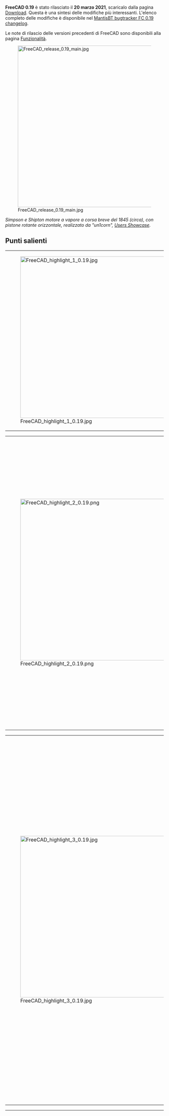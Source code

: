 <languages/>
{{TOCright}}

'''FreeCAD 0.19''' è stato rilasciato il '''20 marzo 2021''', scaricalo dalla pagina [[Download/it|Download]]. Questa è una sintesi delle modifiche più interessanti. L'elenco completo delle modifiche è disponibile nel [https://www.freecadweb.org/tracker/changelog_page.php?version_id=122 MantisBT bugtracker FC 0.19 changelog].

Le note di rilascio delle versioni precedenti di FreeCAD sono disponibili alla pagina [[Feature_list/it#Note_di_rilascio|Funzionalità]].

[[File:FreeCAD_release_0.19_main.jpg|512px]]

''Simpson e Shipton motore a vapore a corsa breve del 1845 (circa), con pistone rotante orizzontale, realizzato da "un1corn", [https://forum.freecad.org/viewtopic.php?f=24&t=39024 Users Showcase].''

<span id="Highlights"></span>
== Punti salienti == 

<!-- These are highlight images therefore they must appear big, and not the same size as the other images. -->
<!-- Extra spacing is added between the images-->
{| cellpadding=5
| [[File:FreeCAD_highlight_1_0.19.jpg|512px]]
| Motore a vapore orizzontale a 4 cilindri con valvola rotante, realizzato da "un1corn", [https://forum.freecad.org/viewtopic.php?f=24&t=38602 Users Showcase].
|}


{| cellpadding=5
| [[File:FreeCAD_highlight_2_0.19.png|512px]]
| Progettazione preliminare di MAORY, un modulo di ottica adattiva (AO) per l'European Extremely Large Telescope (E-ELT); qui è montato sulla piattaforma E-ELT Nasmyth.

Questo assieme è stato realizzato da "Zolko", autore del nuovo [[Assembly4_Workbench/it|Assembly4]], che utilizza il nuovo potente oggetto [[App_Link/it|App Link]] per importare migliaia di parti e sottoassiemi diversi, disponendoli in posizioni specificate mediante espressioni matematiche. Vedere [https://forum.freecad.org/viewtopic.php?f=24&t=42624 Users Showcase].

Per questo modello, le parti non sono state progettate in FreeCAD, sono state solo importate in formato STEP e successivamente disposte con Assembly4.
|}


{| cellpadding=5
| [[File:FreeCAD_highlight_3_0.19.jpg|512px]]
| Giunto omocinetico M. GECIK, dell'utente "ppemawm", vedere [https://forum.freecad.org/viewtopic.php?f=20&p=379220#p377075 Users Showcase]. Il modello è decodificato dai singoli file STL di Thingiverse dall'autore originale, [https://www.thingiverse.com/thing:4191753 NOP21]. Si prega di notare la licenza dei file originali.

I file STL sono stati scaricati, salvati e importati in FreeCAD e sono stati assemblati manualmente utilizzando lo strumento [[Std_TransformManip/it|Trasforma]]; questa [[mesh/it|mesh]] [[assembly|assembly]] è stata utilizzata come riferimento per creare [[Body/it|bodies]] solidi con [[PartDesign_Workbench/it|PartDesign]] e successivamente assemblarli utilizzando il nuovo [[Assembly4_Workbench/it|Assembly4]].

La modellazione è iniziata con Assembly4 e ogni parte è stata creata nel contesto facendo riferimento al modello STL per la quoatatura degli [[sketch/it|schizzi]]; gli schizzi sono stati creati in scala 1:1 con il modello STL sullo sfondo.
|}

{| cellpadding=5
| [[File:FreeCAD_highlight_4_0.19.png|512px]]
| Il [[File:Workbench_TechDraw.svg|24px]] [[TechDraw_Workbench/it|TechDraw]], che ha sostituito l'ambiente [[File:Workbench_Drawing.svg|24px]] [[Drawing_Workbench/it|Drawing]] in [[Release_notes_0.17/it| v0.17]], è stato aggiornato in modo importante. Ha molte nuove funzionalità rispetto a [[Release_notes_0.18/it|v0.18]], che lo rendono molto più utile per produrre illustrazioni tecniche di solidi 3D.

Tra i tanti piccoli miglioramenti, le nuove funzionalità includono: le quote sono ora conformi a uno degli standard ISO 129-1 o ASME Y14.5M; nuove [[TechDraw_Balloon/it|pallinature]] per includere il testo all'interno di una forma circolare o poligonale; nuove [[TechDraw_RichTextAnnotation/it|blocchi di testo]] per includere grandi paragrafi formattati in grassetto o corsivo; [[TechDraw_CosmeticVertex/it|vertici cosmetici]] e [[TechDraw_FaceCenterLine/it|linee di centro]] che non fanno parte del modello originale ma che possono essere utilizzati per creare dimensioni personalizzate; supporto di base per [[TechDraw_WeldSymbol/it|informazioni di saldatura]]; nuova modalità [[TechDraw_ActiveView/it|vista attiva]] per scattare una "istantanea" della [[3D_view/it|Vista 3D]]; nuovi modelli di base per i formati ISO (da A0 a A4), nonché modelli in lingua russa e cinese; nuove quote orizzontali e verticali che misurano la [[TechDraw_HorizontalExtentDimension/it|estensione orizzontale]]; I tratteggi faccia SVG sono ora disponibili quando la pagina viene esportata in SVG; il nuovo oggetto [[App_Link/it|App Link]] è ora supportato anche come origine per la creazione di viste, utile quando si lavora con [[assembly/it|assemblaggi]].
|}

<span id="General"></span>
== Aspetti generali ==

Con oltre 8128 commit nel ramo master dalla versione 0.18, questa è una delle versioni più estese di sempre, con diversi nuovi componenti come il nuovo oggetto "App::Link", oltre a molti nuovi strumenti nell'ambiente [[TechDraw Workbench/it|TechDraw]] che rendono FreeCAD ancora più potente per la modellazione e l'assemblaggio di solidi 3D. Inoltre, l'ecosistema di FreeCAD ha continuato a crescere con ulteriori [[external workbenches/it|ambienti di lavoro esterni]] specializzati.

<span id="Python_3_and_Qt5"></span>
=== Python 3 e Qt5 ===

Lo sforzo di migrare da Python 2 e Qt4 a Python 3 e Qt5 è sostanzialmente completo e la maggior parte degli sviluppatori è passata agli strumenti di Python3 e Qt5.

<div class="mw-translate-fuzzy">
Indubbiamente ci sono bug imprevisti; questi saranno affrontati man mano che vengono segnalati. Qualsiasi dipendenza esistente da Python 2 o Qt4 non sarà supportata oltre il 1 ° gennaio 2020, data in cui Python 2 diventerà ufficialmente non più supportato dalla Python Foundation. Notare che alcuni componenti aggiuntivi non sono stati ancora portati su Python3 e Qt5. Ciò può essere dovuto a diversi motivi tra cui la mancanza di tempo da parte dei loro sviluppatori o dipendenze interrotte che potrebbero non essere facilmente risolvibili o semplicemente perché l'addon è considerato obsoleto. Le persone interessate alla migrazione di un particolare ambiente di lavoro o strumento sono incoraggiate a partecipare al [https://forum.freecadweb.org/ forum di FreeCAD]; vedere anche [https://forum.freecadweb.org/viewtopic.php?f=10&t=30624 Python3 and Qt5 Compatible Addon Workbenches (in preparazione per 0.18)].
</div>

<span id="Some_issues"></span>
==== Alcuni problemi ====

<div class="mw-translate-fuzzy">
Risolto il problema con la visibilità dei contenitori [[Std Part/it|Part]] quando il viewport è visualizzato a schermo intero in Qt5:
* Impostato {{incode|Qt::AA_ShareOpenGLContexts}} per Qt 5.9 e superiori; [https://forum.freecadweb.org/viewtopic.php?f=3&t=36744#p312444 discussione del forum], [https://github.com/FreeCAD/FreeCAD/commit/2a1dd8415 commit 2a1dd8415] e [https: //github.com/FreeCAD/FreeCAD/commit/57b3ca6f77c3bc3a7fdb802f2e8a9fcf466f5e3a commit 57b3ca6f77].
* Disabilitato il supporto del pulsante {{KEY|ESC}} in {{incode|View3DInventor::keyEvent()}} per Qt5 per evitare artefatti di rendering correlati alla modalità di visualizzazione MDI; [https://forum.freecadweb.org/viewtopic.php?f=3&t=36744#p312444 discussione del forum], [https://github.com/FreeCAD/FreeCAD/commit/960d6125473ee27f37835145348be382436dd274 commit 960d612547].
* Risolto bug in {{incode|MainWindow::setActiveWindow}} per evitare un crash al ritorno dallo schermo intero; [https://forum.freecadweb.org/viewtopic.php?p=326093#p326093 discussione del forum], [https://github.com/FreeCAD/FreeCAD/commit/c4e34ed9b commit c4e34ed9b].
* Risolto [https://freecadweb.org/tracker/view.php?id=4088 issue #4088] relativo alla visibilità dell'origine di una parte che cambia quando si sgancia la vista 3D; [https://forum.freecadweb.org/viewtopic.php?p=326093#p326093 discussione del forum], [https://github.com/FreeCAD/FreeCAD/commit/1e19ef5be commit 1e19ef5be].
* Risolto [https://freecadweb.org/tracker/view.php?id=0003130 issue #3130] sui bug Qt5 quando si utilizza un monitor esterno ad alta risoluzione; [https://forum.freecadweb.org/viewtopic.php?f=10&t=34916 discussione del forum], [https://github.com/FreeCAD/FreeCAD/commit/2f2d5053599785fdc8db481682746066911033b4 commit 2f2d505359].
</div>

<span id="Development"></span>
=== Sviluppo ===

<div class="mw-translate-fuzzy">
Per [[Compile_on_Windows/it|compilare FreeCAD sotto Windows]], sono disponibili diversi Libpack (librerie preconfezionate):
* Libpack per Windows con Qt 5.12, OCC 7.3 e Python 3.6; [https://forum.freecadweb.org/viewtopic.php?f=4&t=35789 discussione del forum].
* Libpack per Windows con Qt 5.12.6, OCC 7.4; [https://forum.freecadweb.org/viewtopic.php?f=4&t=42945 discussione del forum], [https://github.com/FreeCAD/FreeCAD/pull/2944 pull request #2944].
* [https://github.com/apeltauer/FreeCAD/releases/tag/LibPack_12.5.1 Libpack 12.5.1] per Windows con Qt 5.15, OCC 7.5 e Python 3.8; [https://forum.freecadweb.org/viewtopic.php?f=10&t=55077&start=150#p482128 discussione nel forum]
</div>

<div class="mw-translate-fuzzy">
Altre notizie sullo sviluppo:
* C'è un nuovo contenitore Docker per compilare FreeCAD, vedi [[Compile_on_Docker/it|Compilazione con Docker]]; [https://forum.freecadweb.org/viewtopic.php?f=4&t=42954 discussione del forum].
* L'infrastruttura del bug tracker e del wiki è stata spostata su un server dedicato, in modo che sia più facile da gestire da parte degli amministratori del progetto; [https://forum.freecadweb.org/viewtopic.php?f=8&t=42795 discussione del forum].
</div>

<span id="Documentation"></span>
=== Documentazione ===

* La pagina [[Compile_on_Linux/it|Compilare su Linux]] è stata rivista per spiegare meglio i requisiti per compilare su diverse distribuzioni Linux. Poiché molti sviluppatori utilizzano sistemi basati su Debian, questa sezione ha ricevuto la massima attenzione. Gli utenti di altre distribuzioni Linux sono incoraggiati a mantenere la documentazione per la loro particolare distribuzione.
* Anche la pagina [[Compile_on_Windows/it|Compilare su Windows]] è stato riscritta per spiegare come usare il LibPack per la compilazione.
* [[Compile_on_Docker/it|Compilazione su Docker]] è stato creato per descrivere la compilazione in questo sistema.
* Anche la pagina [[Source documentation/it|Documentazione del codice sorgente]] ha ricevuto una pulizia per spiegare meglio come produrre la documentazione di programmazione (API) dai sorgenti C++ e Python.
* La pagina [[Doxygen/it|Doxygen]] è stata rivista ed estesa per fornire maggiori dettagli sulla sintassi utilizzata nei file C++ per produrre la documentazione di programmazione.
* Anche la pagina [[Source code management/it|Gestione del codice sorgente]] è stata rielaborata con migliori descrizioni ed esempi sull'uso di {{incode|git}} per gestire rami e contribuire al codice.
* La pagina [[External workbenches/it|Ambienti di lavoro esterni]] è stata riorganizzata, in modo da elencare tutti gli ambienti ricchi di funzionalità e disponibili al pubblico. Se si desideri aggiungere un workbench a questa pagina, comunicarlo nel forum e fornire le informazioni di supporto come il manuale dell'utente, le pagine wiki e un link al suo repository. Quindi spingere per includerlo in [[Std_AddonMgr/it|Addon Manager]].
* Sono stati apportati miglioramenti alle pagine [[Tutorials/it|Tutorial]] e [[Video tutorials/it|Video tutorial]]. In particolare, è stato sottolineato ai lettori che dovrebbero prendere in considerazione solo i tutorial video realizzati con le versioni 0.17 e successive.

<span id="Known_Limitations"></span>
=== Limitazioni note ===

<div class="mw-translate-fuzzy">
* Schermo nero a causa dei driver della scheda video, durante l'esecuzione di FreeCAD all'interno di una macchina virtuale; [https://freecadweb.org/tracker/view.php?id=3939 problema #3939].
* Il joystick USB Logitech Wingman può causare un comportamento irregolare durante la rotazione e lo zoom della vista; [https://forum.freecadweb.org/viewtopic.php?f=3&t=36712&start=10 discussione del forum].
* La navigazione gestuale è completamente supportata per Windows ma deve ancora essere mantenuta in Linux e MacOS. Problema: lo sviluppatore, DeepSOIC, non ha una macchina MacOS con il suo trackpad speciale, e non l'ha nemmeno testata su Linux; [https://forum.freecadweb.org/viewtopic.php?p=308403#p308402 discussione nel forum].
</div>

<span id="User_interface"></span>
==Interfaccia utente==

<div class="mw-translate-fuzzy">
{|cellpadding=5
| [[File:Navi_Cube_0.19.png]]
| Il cubo di navigazione ha subito alcuni ritocchi; ora utilizza la trasparenza per facilitare la vista e le frecce sono più grandi per migliorare il clic su di esse.
[https://forum.freecadweb.org/viewtopic.php?f=34&t=35523 Discussione del forum], [https://github.com/FreeCAD/FreeCAD/pull/2076 pull request].
</div>

<div class="mw-translate-fuzzy">
|-
| [[File:FreeCAD_CubeMenu.png|384px]]
| Il cubo di navigazione può essere ampliato dall'addon CubeMenu, che consente di configurare il menu che si apre, nonché la dimensione del cubo stesso. Ciò è particolarmente utile per schermi ad altissima risoluzione, in cui la dimensione predefinita è troppo piccola. Questo è uno strumento esterno che può essere installato da [[Std_AddonMgr/it|Addon Manager]].
[https://forum.freecadweb.org/viewtopic.php?f=34&t=43338 Discussione del forum]; Repository [https://github.com/triplus/CubeMenu CubeMenu] (LGPL 2.1).
</div>

<div class="mw-translate-fuzzy">
|-
| [[File:FreeCAD_DocumentTree-Checkboxes.png]]
| C'è una nuova [[Preferences_Editor/it#Selezione|opzione delle preferenze]] per visualizzare le caselle di selezione davanti a ogni elemento della  [[Tree_view/it|vista ad albero]]. Ciò è utile, ad esempio, per selezionare diversi elementi tramite un touchscreen.
[https://forum.freecadweb.org/viewtopic.php?f=34&t=53065 Discussione del forum]; [https://github.com/FreeCAD/FreeCAD/pull/4250 richiesta pull].
</div>

<div lang="en" dir="ltr" class="mw-content-ltr">
|-
| [[File:COIL_Icons.png|384px]]
| New COIL icon theme developed by user {{emphasis|1D_Inc}}. This is a minimalistic icon set inspired on Blender's 2.8 outline-style icons (a coil of threads or strands alludes to the appearance of the icons). The intention is to have professional-looking icons that can be used with different color themes, including light, dark, and monochrome.
[https://forum.freecad.org/viewtopic.php?p=287840#p287840 Forum discussion 1] (old thread), [https://forum.freecad.org/viewtopic.php?f=34&t=34687 discussion 2] (main thread), [https://github.com/formjune/1D_SVG_Tools 1D_SVG_Tools repository].
|-
| [[File:IconThemes.png|384px]]
| New icon theme management developed by user {{emphasis|triplus}}.
[https://forum.freecad.org/viewtopic.php?f=22&t=17901&start=30#p294975 Forum discussion].
|-
| [[File:Dark_theme1.PNG|384px]]
| New dark stylesheet developed by user {{emphasis|userzmp2000}}.
[https://forum.freecad.org/viewtopic.php?f=9&t=11419&start=120#p305844 Forum discussion], [https://github.com/zmp2000/FreeCAD/blob/master/src/Gui/Stylesheets/BlenderLike-dark.qss BlenderLike-dark.qss].
|-
| [[File:Darker.png|384px]]
| Dark themes by user {{emphasis|pablogil}}. Blue, green, and orange variations, which are darker than previous templates.
[https://forum.freecad.org/viewtopic.php?f=9&t=38851 Forum discussion], [https://github.com/FreeCAD/FreeCAD/pull/2433 pull request #2433], [https://github.com/FreeCAD/FreeCAD/pull/2920 #2920], [https://github.com/FreeCAD/FreeCAD/pull/2933 #2933].
|-
| [[File:View_ScreenCapture.png|384px]]
| The [[Std_ViewScreenShot|Std ViewScreenShot]] tool now supports transparency.  Options are available by clicking the {{Button|Extended}} button and changing the {{MenuCommand|Image Properties}} section.
</div>

<div class="mw-translate-fuzzy">
[https://wiki.freecadweb.org/Std_ViewScreenShot#Creation_method Wiki], [https://forum.freecadweb.org/viewtopic.php?f=8&t=41950&start=10 forum discussion], [https://github.com/FreeCAD/FreeCAD/commit/8e5151002 commit 8e5151002].
|}
</div>

<span id="App::Link_and_assembly"></span>
== App::Link e assemblaggio ==

<div lang="en" dir="ltr" class="mw-content-ltr">
<!-- This is not a typo, the "x" indicates the height of the image, like WxH. In this case the width is omitted so only the height is set.
This doesn't need to have the same size as the other images because it's not going to be aligned inside a table.
Moreover, the text is perfectly readable at natural size. -->
</div>
[[File:Link.svg|64px]]    [[File:AppLink.png|500px]]
<div class="mw-translate-fuzzy">
[[File:AppLink.png|600px]]
{{Caption|L'oggetto "App::Link" consente il collegamento leggero di oggetti in un documento e da documenti esterni.}}
</div>

<div class="mw-translate-fuzzy">
Dopo 2,5 anni di sviluppo, l'oggetto "[[Std_LinkMake/it|Link]]", o più formalmente {{incode|App::Link}}, è stato introdotto in FreeCAD. Questo è un tipo speciale di {{incode|App::DocumentObject}} con alcune proprietà che, si spera, consentiranno di semplificare gli assemblaggi.
</div>

<div class="mw-translate-fuzzy">
Un "Link" consente agli oggetti di utilizzare i dati di un altro oggetto, come la geometria o anche la loro rappresentazione visiva 3D, negli stessi file o in file diversi. Può essere pensato come un leggero clone assoluto o come lo stesso oggetto che vive in due "istanze" diverse. Alcune funzionalità offerte da un "Link" sono già presenti in alcuni ambienti come [[Arch Workbench/it|Arch]] e [[BIM Workbench/it|BIM]] ([[Draft Clone/it|cloni]], [[Arch_Reference/it|riferimenti esterni]] ), ma l'implementazione di "Link" è al livello principale e può quindi essere utilizzato da tutti gli ambienti in diversi modi.
</div>

<div class="mw-translate-fuzzy">
Il componente "Link" è stato pensato e sviluppato quasi interamente dall'utente {{emphasis|realthunder}}. Le motivazioni e le implementazioni progettuali alla base di questo progetto sono descritte nella sua pagina GitHub, [https://github.com/realthunder/FreeCAD_assembly3/wiki/Link Link]. Per realizzare questa funzione, sono state apportate diverse modifiche fondamentali a FreeCAD; queste modifiche sono ampiamente documentate in [https://github.com/realthunder/FreeCAD_assembly3/wiki/Core-Changes Core-Changes].
</div>

<div class="mw-translate-fuzzy">
La storia di "Link" può essere rintracciata tramite alcune discussioni essenziali del forum:
*[https://forum.freecadweb.org/viewtopic.php?f=19&t=21505 Why an object can only be inside one App::Part?] (March 2017)
* [https://forum.freecadweb.org/viewtopic.php?f=10&t=21586 Introducing App::Link/XLink] (March 2017)
* [https://forum.freecadweb.org/viewtopic.php?f=20&t=22216 Links] (May 2017)
* [https://forum.freecadweb.org/viewtopic.php?f=20&t=23015 Realthunder Link implementation: Architecture discussion] (June 2017)
* [https://forum.freecadweb.org/viewtopic.php?f=17&t=23419 PR #876: Link, stage one, context aware selection] (July 2017)
* [https://forum.freecadweb.org/viewtopic.php?f=17&t=23626 Preview: Link, stage two, API groundwork] (July 2017)
* [https://forum.freecadweb.org/viewtopic.php?f=20&t=25712 Assembly3 preview] (December 2017)
* [https://forum.freecadweb.org/viewtopic.php?f=10&t=29542 Merging of my Link branch] (June 2018)
</div>

<div lang="en" dir="ltr" class="mw-content-ltr">
Finally, the pull request and merge happened:
* [https://forum.freecad.org/viewtopic.php?f=27&t=38621 App::Link: the big merge], old thread (July 2019), [https://github.com/FreeCAD/FreeCAD/pull/2350 pull request #2350] (the BIG merge), [https://github.com/realthunder/FreeCAD/tree/LinkMerge LinkMerge branch].
* [https://forum.freecad.org/viewtopic.php?f=8&t=37757 App::Link: the big merge], main thread (July 2019)
* [https://forum.freecad.org/viewtopic.php?p=329054#p329054 A simple path description of Link, 019, Link stage, Asm3, merge?] (August 2019)
* [https://forum.freecad.org/viewtopic.php?f=17&t=39672 PR#2559: expose link and navigation actions], an introduction to the Link feature in 0.19 (September 2019).
</div>

<div lang="en" dir="ltr" class="mw-content-ltr">
The "App Link" object prepares FreeCAD for the phase that was scheduled to happen after the redesign of [[Release_notes_0.17|PartDesign in FreeCAD 0.17]], which is working with assemblies.
</div> 

<div lang="en" dir="ltr" class="mw-content-ltr">
[[Assembly3_Workbench|Assembly3]] is an assembly workbench written in Python by realthunder, that makes use of the "App Link" functionality. The workbench served as a testbed for this component during its development. While Assembly3 is still not officially part of FreeCAD, with the inclusion of "App Link" in the master branch, it is a matter of time for Assembly3 to be provided as an installable add-on, just like [[A2plus Workbench|A2plus]] and [[Assembly4_Workbench|Assembly4]] are provided currently.
</div>

<div lang="en" dir="ltr" class="mw-content-ltr">
== Core system, App, Base, and Gui namespaces ==
</div>

<div lang="en" dir="ltr" class="mw-content-ltr">
Beside the introduction of [[App_Link|App Link]], the "LinkMerge" branch also introduced some changes visible to the user with regards to object properties, [[Expressions|expressions]], [[Selection_methods|visual selection]], and the [[tree_view|tree view]]. These are described in the [https://github.com/realthunder/FreeCAD_assembly3/wiki/Core-Changes Core-Changes] page.
</div>

<div lang="en" dir="ltr" class="mw-content-ltr">
{|cellpadding=5
| [[File:Custom_property_0.19.png|384px]]
| Dynamic properties can be added to any C++ or Python object. This can make macros such as [[Macro_PropertyMemo|Macro PropertyMemo]] obsolete.
[https://forum.freecad.org/viewtopic.php?p=328913#p328913 Forum discussion], [https://wiki.freecad.org/images/3/3d/Custom-property.gif animated GIF] example.
</div>

<div lang="en" dir="ltr" class="mw-content-ltr">
|-
| [[File:Custom_property_0.19_property_editor.png|384px]]
| These dynamic properties were added in the [[App_Link|App Link]] merge; [https://github.com/FreeCAD/FreeCAD/pull/2350 pull request #2350].
</div>

<div lang="en" dir="ltr" class="mw-content-ltr">
|-
| [[File:selection.png|384px]]
| Selected elements hidden by other elements are highlighted to indicate their position within the model.
These selection enhancement were also introduced in the [[App_Link|App Link]] merge; [https://github.com/FreeCAD/FreeCAD/pull/2350 pull request #2350].
</div>

<div lang="en" dir="ltr" class="mw-content-ltr">
|-
| [[File:FreeCAD_backup_timestamp.png.png|384px]]
| After two years being stalled, there have been improvements in the way the program handles backup files. Now they can include a timestamp in the format {{incode|%Y%m%d-%H%M%S}}, instead of a simple number. This can be set in the [[Preferences_Editor|preferences editor]].
</div>

<div lang="en" dir="ltr" class="mw-content-ltr">
[https://forum.freecad.org/viewtopic.php?f=27&t=26965&start=20#p217186 Forum discussion], [https://github.com/FreeCAD/FreeCAD/pull/1148 pull request #1148].
</div>

<div lang="en" dir="ltr" class="mw-content-ltr">
|-
| [[File:FreeCAD_Parameter_editor_quick_search.png|384px]]
| New input field to quickly search for parameters in the [[Std_DlgParameter|parameter editor]].
[https://forum.freecad.org/viewtopic.php?f=27&t=44169 Forum discussion], [https://github.com/FreeCAD/FreeCAD/pull/3173 pull request #3173].
</div>

<div lang="en" dir="ltr" class="mw-content-ltr">
|- 
| [[File:Macro_recently_used.png|384px]]
| The [[Std_Macro_Menu|Macro menu]] now shows a shortcut to recently used [[macros|macros]], which can be called with a key combination, for example, {{KEY|Ctrl}}+{{KEY|Shift}}+{{KEY|1}}. This can be configured in the [[Preferences_Editor|Macro preferences]].
[https://forum.freecad.org/viewtopic.php?f=8&t=48342 Forum discussion], [https://github.com/FreeCAD/FreeCAD/pull/3616 pull request #3616].
|}
</div>

<div lang="en" dir="ltr" class="mw-content-ltr">
* Added support for existing Python virtual environments; [https://github.com/FreeCAD/FreeCAD/pull/2021 pull request #2021].
* Pre-select name filter in the import/export dialog; [https://forum.freecad.org/viewtopic.php?f=3&t=8093 forum discussion], [http://github.com/FreeCAD/FreeCAD/commit/e239994 commit e239994],
* Fixed missing application ID and icon on GNOME/Wayland; [https://github.com/FreeCAD/FreeCAD/pull/2466 pull request #2466].
* Added support for Hertz as a physical unit, and added the Frequency [[property|property]]; [https://forum.freecad.org/viewtopic.php?f=10&t=39485 forum discussion], [https://github.com/FreeCAD/FreeCAD/commit/3500451a0 commit 3500451a0], [https://github.com/FreeCAD/FreeCAD/commit/d7ca604c9 commit d7ca604c9].
* Added [[Std_TextDocument|Std TextDocument]] tool to insert an object to store arbitrary text in the document; [http://github.com/FreeCAD/FreeCAD/commit/13db5b0560 commit 13db5b0560], [http://github.com/FreeCAD/FreeCAD/commit/53b01f08f9 commit 53b01f08f9].
* Added support for further units, Gauss, Weber, Oersted; [https://forum.freecad.org/viewtopic.php?p=358223 forum discussion], [https://github.com/FreeCAD/FreeCAD/pull/2863 pull request #2863].
* New commands to get information on the graphical commands, and the shortcuts; {{incode|Gui.getCommandInfo(...)}}, {{incode|Gui.getCommandShortcut(...)}}, {{incode|Gui.setCommandShortcut(...)}}; [https://forum.freecad.org/viewtopic.php?t=44973&start=30#p417043 forum thread], [https://github.com/FreeCAD/FreeCAD/pull/3710 pull request #3710].
* New [[Import_Export#Overview_of_file_formats|glTF]] support (requires OCC 7.5.0) [https://github.com/FreeCAD/FreeCAD/commit/74b866ed3 commit]
* New [[Import_Export#Overview_of_file_formats|WebGL]] exporter [https://github.com/FreeCAD/FreeCAD/pull/4025 pull request #4025]
</div>

== Addon Manager ==

<div lang="en" dir="ltr" class="mw-content-ltr">
{|cellpadding=5
| [[File:Addon_Manager_update_0.19.png|384px]]
| The [[Std_AddonMgr|Addon Manager]] was upgraded; it is now able to display more complete information on all [[external workbenches|external workbenches]] and [[macros recipes|macros]], and show an icon for each of them. It also allows checking for updates on start, and using custom repositories.
[https://forum.freecad.org/viewtopic.php?f=10&t=37394 Forum discussion].
|-
| [[File:addon_manager_ui_tweak.png|384px]]
| It will also show information on whether the addon is obsolete, already installed, or available for update.
[https://forum.freecad.org/viewtopic.php?f=10&t=37394&p=340109#p340109 Forum discussion], [https://github.com/FreeCAD/FreeCAD/pull/2605 pull request #2605].
|}
</div>

<span id="Arch_Workbench"></span>
==Ambiente Arch==

<div lang="en" dir="ltr" class="mw-content-ltr">
Keep with the latest developments to the [[Arch_Workbench|Arch Workbench]], and the [[BIM_Workbench|BIM Workbench]] that depends on it, by following the main author of this workbench, at 
[https://yorik.uncreated.net/blog/freecad Uncreated]. The updates are also posted to the forum, [https://forum.freecad.org/viewtopic.php?f=23&t=17498 BIM/Arch development news articles from Yorik's blog].
</div>

<div lang="en" dir="ltr" class="mw-content-ltr">
The developers of [[Draft_Workbench|Draft]], [[Arch_Workbench|Arch]], and [[BIM_Workbench|BIM Workbenches]] also collaborate with the greater [https://osarch.org OSArch community], with the ultimate goal of improving building design by using entirely free software.
</div>

<div lang="en" dir="ltr" class="mw-content-ltr">
{|cellpadding=5
| [[File:Freecad-solar-diagram.jpg|384px]]
| The [[Arch Site|Arch Site]] tool once more is able to produce sun path diagrams if the given latitude, longitude, and declination are provided. This requires Pysolar 0.7 or above, and only works with Python 3.
[https://forum.freecad.org/viewtopic.php?f=23&t=36162 Forum discussion], [https://github.com/FreeCAD/FreeCAD/commit/2177f4437 commit 2177f4437], [https://github.com/FreeCAD/FreeCAD/commit/c05bc0990 commit c05bc0990].
|-
| [[File:Arch_Site_Compass.png|384px]]
| The [[Arch Site|Arch Site]] tool now can display a compass to show the direction of the "true North" (declination) in the model. By the default, North is aligned to the Y axis. This is useful when working in real world coordinates.
[https://forum.freecad.org/viewtopic.php?f=23&t=34669 Forum discussion], [https://github.com/FreeCAD/FreeCAD/pull/2111 pull request #2111], [https://github.com/FreeCAD/FreeCAD/commit/ff1fb11af commit ff1fb11af], [https://github.com/FreeCAD/FreeCAD/pull/2360 pull request #2360].
|-
| [[File:Arch_SectionPlane_ClipView.png|384px]]
| The [[Arch SectionPlane|Arch SectionPlane]] tool now has the ability of clipping the view, to act as a camera.
[https://forum.freecad.org/viewtopic.php?f=23&t=35861 Forum discussion], [https://github.com/FreeCAD/FreeCAD/commit/9a64f3fad9e253b806729137061e83b82adbe9c7 commit 9a64f3fad9].
|-
| [[File:Arch_Fence_example.png|384px]]
| The [[Arch Fence|Arch Fence]] tool was added to produce fence objects starting from a post and a path.
[https://forum.freecad.org/viewtopic.php?f=23&t=36149 Forum discussion], [https://github.com/FreeCAD/FreeCAD/pull/2151 pull request #2151], [https://github.com/FreeCAD/FreeCAD/pull/2173 pull request #2173], [https://github.com/FreeCAD/FreeCAD/pull/2263 pull request #2263], [https://github.com/FreeCAD/FreeCAD/pull/2270 pull request #2270].
</div>

<div lang="en" dir="ltr" class="mw-content-ltr">
[https://forum.freecad.org/viewtopic.php?f=24&t=37121 Arch Fence in action].
|-
| [[File:BeamReinforcementDialog_Stirrups.png|384px]]
| Improvements in the [[Reinforcement_Workbench|Reinforcement Workbench]], which extends the [[Arch Rebar|Arch Rebar]] tool.
</div>

<div lang="en" dir="ltr" class="mw-content-ltr">
Automated reinforcement graphical user interface: the intention is to facilitate the automatic creation of simple and complex rebars. This development was carried out as a [[Google Summer of Code 2019]] project: [[User:Suraj_Dadral/gsoc_proposal|Suraj_Dadral/gsoc_proposal]].
</div>

<div lang="en" dir="ltr" class="mw-content-ltr">
[https://forum.freecad.org/viewtopic.php?f=8&t=35077 Forum discussion], [https://github.com/amrit3701/FreeCAD-Reinforcement FreeCAD-Reinforcement] (master code), [https://github.com/SurajDadral/FreeCAD-Reinforcement SurajDadral/FreeCAD-Reinforcement] (development fork).
</div>

<div lang="en" dir="ltr" class="mw-content-ltr">
|-
| [[File:FreeCAD_Arch_Coin_rendering.png|384px]]
| New rendering modes for [[Arch_SectionPlane|Arch SectionPlane]] that can be selected when using [[TechDraw_ArchView|TechDraw ArchView]], {{PropertyData|Render Mode}}, {{Value|Coin}} and {{Value|Coin mono}}. The section plane generates an SVG that is simply displayed in a TechDraw page; with these new modes, the SVG generation is performed by Coin, so it is faster than using {{Value|Wireframe}} and {{Value|Solid}}, which use the internal OCCT kernel to calculate the SVG projection. The tradeoff is between speed and precision; the Coin modes are faster but less precise, while the original modes are more precise but relatively slow.
</div>

<div lang="en" dir="ltr" class="mw-content-ltr">
[https://forum.freecad.org/viewtopic.php?f=3&t=38526&start=30#p328350 Forum discussion], [https://github.com/FreeCAD/FreeCAD/commit/f93a986b5a commits f93a986b5a], [https://github.com/FreeCAD/FreeCAD/commit/ed0eff0248 ed0eff0248].
</div>

<div lang="en" dir="ltr" class="mw-content-ltr">
|-
| [[File:Arch_CutLine_example_1.png|384px]]
| New [[Arch_CutLine|Arch CutLine]] tool to cut solid objects, like [[Arch_Wall|Arch Walls]] and [[Arch_Structure|Arch Structure]], using an edge, like a [[Draft_Line|Draft Line]]. This works similar to the existing [[Arch_CutPlane|Arch CutPlane]].
</div>

<div lang="en" dir="ltr" class="mw-content-ltr">
[https://forum.freecad.org/viewtopic.php?f=23&t=40600 Forum discussion], [https://github.com/FreeCAD/FreeCAD/pull/2701 pull request #2701], [https://github.com/FreeCAD/FreeCAD/pull/2870 #2870].
</div>

<div lang="en" dir="ltr" class="mw-content-ltr">
|-
| [[File:Arch_Shapefile_importer_example.jpg|384px]]
| Arch now includes a Shapefile importer, which is commonly used in GIS applications. The importer uses the {{incode|shapefile.py}} library from the [https://github.com/GeospatialPython/pyshp pyshp] project; this library should be downloaded on first run.
</div>

<div lang="en" dir="ltr" class="mw-content-ltr">
[https://forum.freecad.org/viewtopic.php?f=9&p=396940#p396536 Forum thread], [https://github.com/FreeCAD/FreeCAD/commit/916a42397c commit 916a42397c]. Image of a site shared by @HnsaCAD for @gemeentearnhem.
</div>

<div lang="en" dir="ltr" class="mw-content-ltr">
|-
| [[File:Arch_Truss_example.png|384px]]
| New [[Arch_Truss|Arch Truss]] tool to create a variety of trusses. Like [[Arch_Wall|Arch Walls]] they are constructed from a baseline, and different properties define the shape of the truss, its height, and the intermediate elements.
</div>

<div lang="en" dir="ltr" class="mw-content-ltr">
It also supports [[Arch_MultiMaterial|Arch MultiMaterial]] to assign different materials to the bottom, top, and intermediate elements.
</div>

<div lang="en" dir="ltr" class="mw-content-ltr">
[https://github.com/FreeCAD/FreeCAD/commit/0c96f77184 Commit 0c96f77184].
</div>

<div lang="en" dir="ltr" class="mw-content-ltr">
|-
| [[File:Arch_CurtainWall_example.png|384px]]
| New [[Arch_CurtainWall|Arch CurtainWall]] tool to create various types of walls. This tool needs a base surface to work on. If none is selected, you can simply draw a line between two points, like the standard [[Arch_Wall|Arch Wall]]. The surface is then subdivided into rows and columns, and four points extracted from the surface subdivisions, forming quadrangular facets.
</div>

<div lang="en" dir="ltr" class="mw-content-ltr">
[https://github.com/FreeCAD/FreeCAD/commit/e42a26fba1 Commit e42a26fba1], [https://github.com/FreeCAD/FreeCAD/commit/7c12c8688c commit 7c12c8688c].
|}
</div>

<span id="Draft_Workbench"></span>
==Ambiente Draft==

<div lang="en" dir="ltr" class="mw-content-ltr">
{| cellpadding=5
| [[File:V0ODfsN9nY.gif|384px]]
| The [[Draft Edit|Draft Edit]] tool was upgraded to allow editing many Draft objects at the same time, and also display better trackers.
[https://forum.freecad.org/viewtopic.php?f=23&t=33941&start=50#p290648 Forum discussion], 
[https://github.com/FreeCAD/FreeCAD/pull/1968 pull request #1968], [https://github.com/FreeCAD/FreeCAD/commit/272a8dfcc9f91097f6abcd228a3cc18fbecc37db commit 272a8dfcc9], [https://github.com/FreeCAD/FreeCAD/commit/7de2248bb commit 7de2248bb], [https://github.com/FreeCAD/FreeCAD/pull/2108 pull request #2108], [https://github.com/FreeCAD/FreeCAD/pull/2430 pull request #2430]; [https://wiki.freecad.org/images/f/f7/V0ODfsN9nY.gif animated GIF] example.
</div>

<div lang="en" dir="ltr" class="mw-content-ltr">
The tool was also moved into its own module: [https://github.com/FreeCAD/FreeCAD/commit/a4e2df115d commit a4e2df115d], [https://github.com/FreeCAD/FreeCAD/commit/c351b9094 commit c351b9094].
|-
| [[File:Draft_SubelementHighlight_example.png|384px]]
| New [[Draft SubelementHighlight|Draft SubelementHighlight]] tool to highlight the nodes and edges of certain objects, like [[Draft Wire|Draft Wires]], in order to edit them using modifiers like [[Draft Move|Draft Move]], [[Draft Rotate|Draft Rotate]], and [[Draft Scale|Draft Scale]]. It allows you to select multiple objects to edit instead of just one. Once the objects are highlighted, you can select specific sub-elements, vertices and edges, and transform (move, rotate, scale) only these.
</div>

<div lang="en" dir="ltr" class="mw-content-ltr">
This tool was particularly developed to help edit the shape of [[Arch_Wall|Arch Walls]] that are based on [[Draft Wire|Draft Wires]]. When various walls are selected, and the tool is used, the base wires automatically become visible, and display their nodes prominently.
</div>

<div lang="en" dir="ltr" class="mw-content-ltr">
[https://forum.freecad.org/viewtopic.php?f=23&t=34114 Forum discussion], [https://github.com/FreeCAD/FreeCAD/pull/1975 pull request #1975]; [https://peertube.social/videos/watch/d39d4f3c-b3c8-4a18-b8c4-6719d0f70f48 video demonstration 1], [https://peertube.social/videos/watch/861af3cb-b053-415c-ba31-fae332e916f4 2].
</div>

<div lang="en" dir="ltr" class="mw-content-ltr">
|-
| [[File:Draft_CubicBezCurve_example.png|384px]]
| New [[Draft CubicBezCurve|Draft CubicBezCurve]] tool, to create 3rd degree Bezier curves in a way similar to Inkscape.
[https://forum.freecad.org/viewtopic.php?f=23&t=35397 Forum discussion], [https://github.com/FreeCAD/FreeCAD/pull/2072 pull request #2072]; [https://wiki.freecad.org/images/9/97/Draft_3rd_degree_bezier.gif animated GIF] example.
</div>

<div lang="en" dir="ltr" class="mw-content-ltr">
|-
| [[File:Draft_Arc_3Points_example.png|384px]]
| New [[Draft Arc 3Points|Draft Arc 3Points]] tool, to create circular arcs by specifying three points through which the arc passes. Originally developed in the [[BIM Workbench]] and then migrated to Draft.
[https://forum.freecad.org/viewtopic.php?f=23&t=36332 Forum discussion], [https://github.com/FreeCAD/FreeCAD/commit/4f19a65559 commit 4f19a65559], [https://github.com/FreeCAD/FreeCAD/commit/0b905fade0 commit 0b905fade0], [https://github.com/FreeCAD/FreeCAD/pull/2286 pull request #2286].
</div>

<div lang="en" dir="ltr" class="mw-content-ltr">
A proper command line interface as well as unit test are also provided.
</div>

<div lang="en" dir="ltr" class="mw-content-ltr">
[https://github.com/FreeCAD/FreeCAD/pull/3004 Pull request #3004], [https://github.com/FreeCAD/FreeCAD/pull/3005 #3005].
|-
| [[File:Draft_layers.png|384px]]
| New [[Draft_Layer|Draft Layer]] tool that replaces the seldom used Draft VisGroup, providing a true layer system as it exists in other CAD systems. Draft Layer supports adding objects by drag-and-drop, controls object visibility and, optionally, object color.
[https://forum.freecad.org/viewtopic.php?f=39&t=36669 Forum discussion] (development), [https://forum.freecad.org/viewtopic.php?f=9&t=36852 forum discussion] (announcement), [https://github.com/FreeCAD/FreeCAD/commit/5ee99ca4ee commit 5ee99ca4ee], [https://github.com/FreeCAD/FreeCAD/commit/36bc48c9bf commit 36bc48c9bf].
</div>

<div lang="en" dir="ltr" class="mw-content-ltr">
|-
| [[File:Draft-TechDraw_integration.png|384px]]
| Improvements in the Draft SVG routines to improve inclusion of 2D projections in [[TechDraw_Workbench|TechDraw]] pages. This benefits tools like [[Draft_Shape2DView|Draft Shape2DView]] and [[Arch_SectionPlane|Arch SectionPlane]], when used with [[TechDraw_DraftView|TechDraw DraftView]] and [[TechDraw_ArchView|TechDraw ArchView]].
</div>

<div lang="en" dir="ltr" class="mw-content-ltr">
A new {{PropertyData|Override Style}} property is added to [[TechDraw_DraftView|TechDraw DraftView]], in order to choose whether the appearance of Draft objects is kept (new) or is overridden by the TechDraw page (old behavior).
</div>

<div lang="en" dir="ltr" class="mw-content-ltr">
[https://forum.freecad.org/viewtopic.php?f=35&t=38940 Forum discussion], [https://github.com/FreeCAD/FreeCAD/commit/3e323fee14 commit 3e323fee14].
</div>

<div lang="en" dir="ltr" class="mw-content-ltr">
|-
| [[File:Draft_Fillet_example.png|384px]]
| New [[Draft_Fillet|Draft Fillet]] tool that creates a fillet (rounded corner) or a chamfer (straight line) between two simple [[Draft Line|Draft Lines]].
[https://forum.freecad.org/viewtopic.php?f=23&t=38715 Forum discussion], [https://github.com/FreeCAD/FreeCAD/pull/2441 pull request #2441], [https://github.com/FreeCAD/FreeCAD/pull/2492 #2492].
</div>

<div lang="en" dir="ltr" class="mw-content-ltr">
|-
| [[File:Draft_LinkArray_example.png|384px]]
| The introduction of the [[App_Link|App Link]] object made it possible to create arrays which have many exact references to an existing object instead of shape duplicates (simple copies). This results in more memory efficient arrays. This is possible with the new [[Draft_LinkArray|Draft LinkArray]] and [[Draft_PathLinkArray|Draft PathLinkArray]] tools. [[Draft_LinkArray|Draft LinkArray]] works in three modes, "ortho", "polar", and the new "circular" mode, which was introduced in a separate commit.
</div>

<div lang="en" dir="ltr" class="mw-content-ltr">
[https://github.com/FreeCAD/FreeCAD/pull/2350 Pull request #2350].
</div>

<div lang="en" dir="ltr" class="mw-content-ltr">
After the creation of the Link arrays, a new command called [[Draft_OrthoArray|Draft OrthoArray]] now replaces both [[Draft_Array|Draft Array]] and [[Draft_LinkArray|Draft LinkArray]]. This [[Draft_OrthoArray|Draft OrthoArray]] is used to create exclusively orthogonal arrays. It shows a task panel similar to [[Draft_PolarArray|Draft PolarArray]] and [[Draft_CircularArray|Draft CircularArray]]. Therefore, from the toolbar it is now possible to create "orthogonal", "polar" and "circular" arrays from separate buttons. Moreover, the array buttons are collected in a group so that they are organized.
</div>

<div lang="en" dir="ltr" class="mw-content-ltr">
[https://forum.freecad.org/viewtopic.php?f=23&t=41816&p=365888#p365878 Forum discussion], [https://github.com/FreeCAD/FreeCAD/pull/2988 pull request #2988], [https://github.com/FreeCAD/FreeCAD/pull/2972 #2972].
</div>

<div lang="en" dir="ltr" class="mw-content-ltr">
|-
| [[File:Draft_PolarArray_example.png|384px]]
| New [[Draft_PolarArray|Draft PolarArray]] tool to create polar arrays directly. Previously, the same could be done by using the old [[Draft_Array|Draft Array]] command, and then modifying the properties of the created object.
This [[Draft_PolarArray|Draft PolarArray]] tool can create the new [[App_Link|App Link]] objects or the traditional copies.
</div>

<div lang="en" dir="ltr" class="mw-content-ltr">
[https://forum.freecad.org/viewtopic.php?f=23&t=41816 Forum discussion], [https://github.com/FreeCAD/FreeCAD/pull/2824 pull request #2824].
|-
| [[File:Draft_CircularArray_example.png|384px]]
| The Array object has a new "circular" mode. This is controlled by new properties: {{PropertyData|RadialDistance}}, {{PropertyData|TangentialDistance}}, {{PropertyData|NumberCircles}}, and {{PropertyData|Symmetry}}.
[https://forum.freecad.org/viewtopic.php?f=13&t=39726 Forum discussion], [https://github.com/FreeCAD/FreeCAD/pull/2585 pull request #2585].
</div>

<div lang="en" dir="ltr" class="mw-content-ltr">
Moreover, a new [[Draft_CircularArray|Draft CircularArray]] tool was developed to create these circular arrays directly. This tool can create the new [[App_Link|App Link]] objects or the traditional copies.
</div>

<div lang="en" dir="ltr" class="mw-content-ltr">
[https://forum.freecad.org/viewtopic.php?f=23&t=41816 Forum discussion], [https://github.com/FreeCAD/FreeCAD/pull/2824 pull request #2824].
</div>

<div lang="en" dir="ltr" class="mw-content-ltr">
|-
| [[File:Draft_test_objects.png|384px]]
| The unit tests of the workbench were rewritten and expanded, so that now it is easier to test for errors and regressions when new code is merged.
</div>

<div lang="en" dir="ltr" class="mw-content-ltr">
[https://forum.freecad.org/viewtopic.php?f=23&t=40405 Forum discussion], [https://github.com/FreeCAD/FreeCAD/pull/2668 pull request #2668], [https://github.com/FreeCAD/FreeCAD/pull/2727 #2727], [https://github.com/FreeCAD/FreeCAD/pull/2881 #2881], [https://github.com/FreeCAD/FreeCAD/pull/3005 #3005].
</div>

<div lang="en" dir="ltr" class="mw-content-ltr">
Also, a script is provided in {{incode|Mod/Draft/drafttests/draft_test_objects.py}}, that produces a test file with most objects of the workbench. This file is useful to learn scripting in Draft, and can also be used to test regressions in the underlying code of the objects.
</div>

<div lang="en" dir="ltr" class="mw-content-ltr">
[https://forum.freecad.org/viewtopic.php?f=23&t=40405&p=368819#p368819 Forum discussion], [https://github.com/FreeCAD/FreeCAD/pull/3012 pull request #3012].
</div>

<div lang="en" dir="ltr" class="mw-content-ltr">
|-
| [[File:Draft_tree_icons.png]]
| New icons were provided for the Draft objects in the [[tree_view|tree view]]. The objective is to more quickly distinguish the objects at a glance, particularly if the default label is changed. This makes it easier to recognize objects which are lines, curves, geometrical elements, linear, radial, or angular dimensions, or other objects.
</div>

<div lang="en" dir="ltr" class="mw-content-ltr">
In addition, all icons were converted to the new standard pixel resolution of 96 dpi, and were saved as Plain SVG, so that we don't introduce non-standard SVG tags.
</div>

<div lang="en" dir="ltr" class="mw-content-ltr">
[https://forum.freecad.org/viewtopic.php?f=23&t=43439 Forum discussion], [https://github.com/FreeCAD/FreeCAD/pull/3051 pull request #3051], [https://github.com/FreeCAD/FreeCAD/pull/3058 #3058], [https://github.com/FreeCAD/FreeCAD/pull/3060 #3060], [https://github.com/FreeCAD/FreeCAD/pull/3070 #3070], [https://github.com/FreeCAD/FreeCAD/pull/3170 #3170], [https://github.com/FreeCAD/FreeCAD/pull/3402 #3402].
</div>

<div lang="en" dir="ltr" class="mw-content-ltr">
|-
| [[File:Draft_architecture.svg|384px]]
| Undergoing efforts to split tools into their own module files to ease maintenance of the codebase for the future, and facilitate the addition of new tools.
</div>

<div lang="en" dir="ltr" class="mw-content-ltr">
[https://forum.freecad.org/viewtopic.php?f=23&t=38593 Forum discussion], [https://forum.freecad.org/viewtopic.php?f=23&t=38593&start=120#p428304 overall structure].
</div>

<div lang="en" dir="ltr" class="mw-content-ltr">
Some of the functions and classes that have already been moved: [https://github.com/FreeCAD/FreeCAD/commit/5ee99ca4ee commit 5ee99ca4ee] ([[Draft_Layer|Draft Layer]]), [https://github.com/FreeCAD/FreeCAD/commit/16c26cb3b1 commit 16c26cb3b1] ([[Draft_Edit|Draft Edit]]), [https://github.com/FreeCAD/FreeCAD/commit/9fb6aec313 commit 9fb6aec313] ([[Draft_SelectPlane|Draft SelectPlane]]), [https://github.com/FreeCAD/FreeCAD/pull/2823 pull requests #2823] (GuiCommandBase), [https://github.com/FreeCAD/FreeCAD/pull/2829 #2829] (utilities), [https://github.com/FreeCAD/FreeCAD/pull/2830 #2830] (GUI utilities), [https://github.com/FreeCAD/FreeCAD/pull/2831 #2831] (ToDo class), [https://github.com/FreeCAD/FreeCAD/pull/2832 #2832] (translate function), [https://github.com/FreeCAD/FreeCAD/pull/3091 #3091] ([[Draft_Snap|Draft Snap]]), [https://github.com/FreeCAD/FreeCAD/pull/3092 #3092] (Draft Trackers), [https://github.com/FreeCAD/FreeCAD/pull/3094 #3094] ([[Draft_SelectPlane|Draft SelectPlane]]), [https://github.com/FreeCAD/FreeCAD/pull/3095 #3095] ([[Draft_ShapeString|Draft ShapeString]] task panel), [https://github.com/FreeCAD/FreeCAD/pull/3096 #3096] ([[Draft_Scale|Draft Scale]] task panel), [https://github.com/FreeCAD/FreeCAD/pull/3097 #3097] ([[Draft_Edit|Draft Edit]]), [https://github.com/FreeCAD/FreeCAD/pull/3157 #3157] ([[Draft_WorkingPlaneProxy|Draft WorkingPlaneProxy]]), [https://github.com/FreeCAD/FreeCAD/pull/3182 #3182] (various Gui Commands), [https://github.com/FreeCAD/FreeCAD/pull/3291 #3291] (base classes {{incode|DraftTool}}, {{incode|Creator}}, {{incode|Modifier}}), [https://github.com/FreeCAD/FreeCAD/pull/3299 #3299], ({{incode|Creator}} tools), [https://github.com/FreeCAD/FreeCAD/pull/3308 #3308] ({{incode|Modifier}} tools).
</div>

<div lang="en" dir="ltr" class="mw-content-ltr">
For an overall view of the pull requests, see [https://github.com/FreeCAD/FreeCAD/pull/2429 #2429].
</div>

<div lang="en" dir="ltr" class="mw-content-ltr">
This is a work in progress that requires advancing carefully as we aim to maintain compatibility with previous versions of Draft. Most refactoring is complete, but there is still room for improving many aspects of the workbench. We invite enthusiastic developers to join the effort.
</div>

<div lang="en" dir="ltr" class="mw-content-ltr">
|-
| [[File:Draft_AnnotationStyleEditor_example_relnotes_0.19.png|384px]]
| New [[Draft_AnnotationStyleEditor|Annotation style editor]] tool to create styles for annotations. These styles can define things like text font, size, color, and arrows, which can be applied to any of your texts, dimensions or labels. We started by implementing an editor and a system to store the styles in the document. Next steps will be adapting the different annotation objects to support the styles.
</div>

<div lang="en" dir="ltr" class="mw-content-ltr">
[https://forum.freecad.org/viewtopic.php?f=23&t=44051 Forum discussion], [https://github.com/FreeCAD/FreeCAD/commit/1b887fa0f5 commit 1b887fa0f5], [https://github.com/FreeCAD/FreeCAD/commit/4555a77663 commit 4555a77663], [https://github.com/FreeCAD/FreeCAD/commit/5b3fea59e0 commit 5b3fea59e0].
|}
</div>

<span id="Further_Draft_Improvements"></span>
=== Altro ===

<div lang="en" dir="ltr" class="mw-content-ltr">
* The [[Draft Wire|Draft Wire]] tool now is called "Polyline" in the menu, instead of "DWire"; all options and functionality remain the same, so this doesn't break compatibility; [https://github.com/FreeCAD/FreeCAD/commit/39e748229e67fa93e924e355c0ce0897c870d756 commit 39e748229e].
* A "DraftEditPickRadius" preference was added to control the area of influence of the pointer when picking vertices in edit mode [[Draft_Edit|Draft Edit]]; [https://forum.freecad.org/viewtopic.php?f=23&t=40060 forum discussion], [https://github.com/FreeCAD/FreeCAD/pull/2642 pull request #2642], [http://tracker.freecad.org/view.php?id=4162 issue #4162].
* Undergoing efforts to document the Python source code (adding complete docstrings), in order to produce better programming documentation that can be used by both users and developers. See [[Source documentation|Source documentation]] for instructions on generating the documentation with [[Doxygen|Doxygen]].
* The "Toolbar mode" when launching the Draft tools has been removed. This was an interface that was used in the past but became obsolete as the [[task_panel|task panel]] became the predominant interface; [https://forum.freecad.org/viewtopic.php?f=34&t=42782 forum discussion], [https://github.com/FreeCAD/FreeCAD/pull/2973 pull request #2973].
* {{incode|Draft.copy}} now works with any document object, thanks to the new {{incode|Document.copyObject()}} method introduced with the LinkMerge; pull request [https://github.com/FreeCAD/FreeCAD/pull/3658 #3658].
</div>

<span id="FEM_Workbench"></span>
==Ambiente FEM==

<div lang="en" dir="ltr" class="mw-content-ltr">
{| cellpadding=5
| [[File:Femconcrete_Wall_3D_rx_PSS.png|384px]]
| After half a year in development and testing the "femconcrete" branch was added to the FEM Workbench. This provides tools to estimate the level of reinforcement required in a concrete structure to prevent brittle failure under tension or shear. In essence, it is a post processing routine for the CalculiX solver, which calculates the principal tensile stresses in the concrete from an elastic analysis and uses those to determine the minimum reinforcement in the three coordinate directions required to prevent failure.
[https://forum.freecad.org/viewtopic.php?f=18&t=33106 Forum discussion], [https://github.com/FreeCAD/FreeCAD/pull/2267 pull request #2267]; [[Analysis_of_reinforced_concrete_with_FEM|Analysis of reinforced concrete with FEM]] (tutorial).
</div>

<div lang="en" dir="ltr" class="mw-content-ltr">
|-
| [[File:fcFEM_Plate_with_Hole_2.png|384px]]
| After a few months in development the "fcFEM" macro was published. It implements a finite element solver entirely in Python. Its author designed it to overcome the limitations of other external solvers, like CalculiX and z88. Some of the intended improvements include creating mixed mesh analyses, improved beam and shell elements,  arc-length control for overcoming limit points in elastic-plastic analyses, implementation of zero-thickness interface elements for different applications, and others.
</div>

<div lang="en" dir="ltr" class="mw-content-ltr">
In due time this solver could be distributed together with the FEM Workbench, meaning that the FreeCAD project would have its own finite element solver for doing mechanical and structural analyses.
</div>

<div lang="en" dir="ltr" class="mw-content-ltr">
[https://forum.freecad.org/viewtopic.php?f=18&t=33974 Forum discussion]; [https://github.com/HarryvL/fcFEM fcFEM] repository (LGPL 2).
</div>

<div lang="en" dir="ltr" class="mw-content-ltr">
|-
| [[File:FEM_Beso_topology_optimization.png|384px]]
| Topology optimization has long been a feature desired for those working with FEM. In 2016 the BESO (Bi-directional Evolutionary Structural Optimization) project was started, implementing an iterative method with the CalculiX solver that removes ineffective elements from a mesh in order to optimize the mass of the design. In the 0.19 development cycle, a simple graphical interface has been developed to facilitate generating the beso configuration files.
</div>

<div lang="en" dir="ltr" class="mw-content-ltr">
[https://forum.freecad.org/viewtopic.php?f=18&t=15460 Forum discussion]; [https://github.com/fandaL/beso beso] repository (LGPL 3).
|-
| [[File:FEM_ToOptix_topology_optimization.png|384px]]
| Similar to beso, the ToOptix project also provides a macro to perform topology optimization; it currently only works in structural and heat transfer studies.
</div>

<div lang="en" dir="ltr" class="mw-content-ltr">
[https://forum.freecad.org/viewtopic.php?p=273794#p273794 Forum discussion] (just a mention); [https://github.com/DMST1990/ToOptixFreeCADAddon ToOptixFreeCADAddon] repository (GPL 2).
|-
| [[File:FEM_Example_gui.png|267px]]
| The FEM workbench has now a browsable set of example simulations: They are available via the menu {{MenuCommand|Utilities → [[File:FEM_Examples.svg|16px]] [[FEM_Examples|Open FEM examples]]}}.
</div>

<div lang="en" dir="ltr" class="mw-content-ltr">
[https://github.com/FreeCAD/FreeCAD/commit/ff3ce49139 commit ff3ce49139]
|-
| [[File:FEM_tie-constraint-dialog.png|287px]]
| There are two new constraints available:</br>menu {{MenuCommand|Model → Geometrical Constraints → [[File:FEM_ConstraintSectionPrint.svg|16px]] [[FEM_ConstraintSectionPrint|Constraint Section Print]]}}</br>menu {{MenuCommand|Model → Mechanical Constraints → [[File:FEM_ConstraintTie.svg|16px]] [[FEM_ConstraintTie|Constraint Tie]]}},</br>one new solver:</br>menu {{MenuCommand|Solve → [[File:FEM_EquationElectricforce.svg|16px]] [[FEM_EquationElectricforce|Electricforce equation]]}}</br> and a possibility to overwrite a constant:</br>menu {{MenuCommand|Model → Overwrite Constraints → [[File:FEM_ConstantVacuumPermittivity.svg|16px]] [[FEM_ConstantVacuumPermittivity|Constant vacuum permittivity]]}}.
|}
</div>

<span id="Further_FEM_Improvements"></span>
=== Altro ===

<div lang="en" dir="ltr" class="mw-content-ltr">
* The Elmer project has developed a library for handling batch type pre-processing for the ElmerSolver, using the FEM Workbench. This includes creating mesh objects for FreeCAD, manipulating the mesh sizes of solids, creating finite element meshes using Gmsh, running ElmerGrid and exporting the mesh for ElmerSolver, and selecting and naming bodies and boundaries for ElmerSolver; [https://forum.freecad.org/viewtopic.php?f=18&t=38950 forum discussion], [https://github.com/ElmerCSC/elmerfem elmerfem] repository (Elmer main repository), [https://github.com/ElmerCSC/elmerfem/tree/devel/ElmerWorkflows/FreeCADBatchFEMTools FreeCADBatchFEMTools] repository (library to interact with FEM Workbench, LGPL 2.1).
* The integration of the OOFem solver, which started in 2018, is progressing, so it is now another option that can be used for structural analysis in FreeCAD. This solver is interesting in that it has interface elements, as well as arc-length control, in addition to many non-linear material models. The integration of OOFEM into FEM has been carried in various commits that together serve as documentation on how to integrate similar solvers; [https://forum.freecad.org/viewtopic.php?f=18&t=31288 forum discussion], [https://github.com/berndhahnebach/FreeCAD_bhb/tree/femoofem femoofem] branch, [http://www.oofem.org/ OOFEM] main website, [https://github.com/oofem/oofem oofem] repository (LGPL 2.1).
* Updated coding standards that strive for PEP8 compliance with Python; [https://forum.freecad.org/viewtopic.php?f=18&t=12833 forum discussion], [https://github.com/FreeCAD/FreeCAD/commit/ad03ee9bdfeeb23d5c79cf462ba4a5b5566c5bc1 commit ad03ee9bdf], [https://github.com/FreeCAD/FreeCAD/commit/27cb54009b57c1938f7ff97026c8b35c1688233f commit 27cb54009b].
</div>

<span id="Import"></span>
== Importazione ==

<div lang="en" dir="ltr" class="mw-content-ltr">
* Improved import/export compatibility with proprietary CAD systems, when using compressed STEP, or STPZ; [https://forum.freecad.org/viewtopic.php?f=3&t=37469 forum discussion], [https://github.com/FreeCAD/FreeCAD/pull/2323 pull request #2323], [https://github.com/FreeCAD/FreeCAD/commit/7de89cf62e0411dcd commit 7de89cf62e].
</div>

<div lang="en" dir="ltr" class="mw-content-ltr">
== Material handling ==
</div>

<div lang="en" dir="ltr" class="mw-content-ltr">
{{Emphasis|None}}
</div>

== Mesh ==

<div lang="en" dir="ltr" class="mw-content-ltr">
{|cellpadding=5
| [[File:Mesh_FromPartShape_Gmsh.png|384px]]
| [[Mesh_FromPartShape|Mesh FromPartShape]] is now able to create [[mesh|meshes]] using [https://en.wikipedia.org/wiki/Gmsh Gmsh]. This mesher is an external program that must be installed in the system before it can be used. Gmsh was already one of the options to create [[FEM_Mesh|finite element meshes]] with the [[FEM_Workbench|FEM Workbench]].
</div>

<div lang="en" dir="ltr" class="mw-content-ltr">
Moreover, now the [[Mesh_FromPartShape|Mesh FromPartShape]] dialog will remember the settings that you used the last time.
</div>

<div lang="en" dir="ltr" class="mw-content-ltr">
[https://github.com/FreeCAD/FreeCAD/commit/1cb4625bf Commit 1cb4625bf].
|-
| [[File:Mesh_AllToolbars.png|319px]]
| The mesh workbench has now several toolbars to quickly access the different features.
</div>

<div lang="en" dir="ltr" class="mw-content-ltr">
[https://forum.freecad.org/viewtopic.php?f=34&t=47494 Forum thread], [https://github.com/FreeCAD/FreeCAD/pull/4462 Pull request #4462]
|}
</div>

<span id="Further_improvements"></span>
=== Ulteriori miglioramenti === 

<div lang="en" dir="ltr" class="mw-content-ltr">
* It is now possible to take an OpenInventor mesh file ({{FileName|.iv}}), and export it to STL; [https://forum.freecad.org/viewtopic.php?f=3&t=43926#p378032 forum discussion], [https://github.com/FreeCAD/FreeCAD/commit/601ac707b2 commit 601ac707b2].
* It is now possible to export a [[Mesh|Mesh]] to [[Asymptote|Asymptote format]] ({{FileName|.asy}} ); [https://forum.freecad.org/viewtopic.php?f=8&t=48915 forum thread], [https://github.com/FreeCAD/FreeCAD/commit/4badaba5 commits 4badaba5], [https://github.com/FreeCAD/FreeCAD/commit/50bbd522 50bbd522], [https://github.com/FreeCAD/FreeCAD/commit/58a92681 58a92681], [https://github.com/FreeCAD/FreeCAD/commit/dd7afa72 dd7afa72], [https://github.com/FreeCAD/FreeCAD/commit/b0f78f5a b0f78f5a].
* Most tools of the [[Mesh_Workbench|Mesh Workbench]] now have a proper icon so it is easier to recognize the function in the menu and toolbars; [https://forum.freecad.org/viewtopic.php?f=34&t=47494 forum thread], pull request [https://github.com/FreeCAD/FreeCAD/pull/3816 #3816], [https://github.com/FreeCAD/FreeCAD/pull/3864 #3864].
</div>

<span id="Part_Workbench"></span>
==Ambiente Part==

<div lang="en" dir="ltr" class="mw-content-ltr">
{|cellpadding=5
| [[File:Part_PointsFromMesh_example.png|384px]]
| New command [[Part_PointsFromMesh|Part PointsFromMesh]] to create an object made of points from an imported mesh. Then the points can be used as reference objects to do further operations, such as define a plane, and draw a sketch. This can be used to reverse engineer or remodel meshes by creating solid objects.
[https://forum.freecad.org/viewtopic.php?f=9&t=38670&p=328959#p328959 Forum discussion] (and video), [https://github.com/FreeCAD/FreeCAD/pull/2450 pull request #2450].
</div>

<div lang="en" dir="ltr" class="mw-content-ltr">
|-
| [[File:Part_Helix-dialog.png|315px]]
| Existing [[Part_Workbench#Primitives|primitives]] can now be edited in a dialog that also shows the changes as live preview. To do this, click on the primitive in the model tree and the dialog opens.
[https://github.com/FreeCAD/FreeCAD/commit/6d831627 commit 6d831627], [https://github.com/FreeCAD/FreeCAD/commit/f23187cd commit f23187cd],  [https://github.com/FreeCAD/FreeCAD/commit/dabf65cc commit dabf65cc] and  [https://github.com/FreeCAD/FreeCAD/commit/7251a90f commit 7251a90f]
</div>

<div lang="en" dir="ltr" class="mw-content-ltr">
|-
| [[File:Part_Placement-primitive-dialog.png|317px]]
| When inserting [[Part_Primitives|primitives]] the location can be set using translation and rotation.
</div>

<div lang="en" dir="ltr" class="mw-content-ltr">
|-
| [[File:Part_CheckGeometry_advanced.png|384px]]
| The {{Button|[[File:Part_CheckGeometry.svg|16px]] [[Part_CheckGeometry|Part CheckGeometry]]}} tool has been expanded to include more information about the [[Part_TopoShape|Part TopoShape]] that is contained in all solid objects of the program, not including [[Mesh|Mesh]]-type objects.
</div>

<div lang="en" dir="ltr" class="mw-content-ltr">
[https://forum.freecad.org/viewtopic.php?f=22&t=48792 Forum discusion], [https://forum.freecad.org/viewtopic.php?f=8&t=48994 2], [https://forum.freecad.org/viewtopic.php?f=9&t=50153 announcement]; [https://github.com/FreeCAD/FreeCAD/pull/3747 pull request #3747].
</div>

<div lang="en" dir="ltr" class="mw-content-ltr">
|-
| [[File:Part_Primitives_example.png|384px]]
| A script is provided in {{incode|Mod/Part/parttests/part_test_objects.py}}, that produces a test file with the [[Part_Primitives|Part Primitives]]. This file is useful to learn scripting in Part, and can also be used to test regressions in the underlying code of the objects.
</div>

<div lang="en" dir="ltr" class="mw-content-ltr">
[https://github.com/FreeCAD/FreeCAD/pull/3078 Pull request #3078].
|}
</div>

<span id="Further_improvements"></span>
=== Ulteriori miglioramenti ===

<div lang="en" dir="ltr" class="mw-content-ltr">
* The dialog to edit [[Part_Prism|Prisms]] allows now to specify an angle in respect to the normal of the chosen attachment plane. This way one can create skew prisms. [https://forum.freecad.org/viewtopic.php?f=27&t=49343#p422857 Forum discussion], [https://github.com/FreeCAD/FreeCAD/pull/3793 pull request #3793]
* New Face method: {{incode|Part.Face.cutHoles(list_of_wires)}} to cut holes into a face. The face usually needs to be validated after operation.
* The [[App_Link|App Link]] merge introduced two new commands, [[Part_TransformedCopy|Part TransformedCopy]] and [[Part_ElementCopy|Part ElementCopy]]. These commands create non-parametric copies of a body with a transformed placement, and of an element (vertex, edge, or face); [https://github.com/FreeCAD/FreeCAD/commit/6da72b9859f6d21119831d44a8d132c8e2dfb544 commit 6da72b9859]. These operations essentially make the [[Macro_Repro_Wire|Macro Repro Wire]] obsolete.
* It is now possible to set [[Expressions|expressions]] for all parameters of [[Part_Workbench#Primitives|primitives]]. [https://github.com/FreeCAD/FreeCAD/commit/dd4874d2 commit dd4874d2] and [https://github.com/FreeCAD/FreeCAD/commit/7405dd0e commit 7405dd0e].
* Fixed broken support for "INCH" units when exporting to STEP/IGES formats; [https://forum.freecad.org/viewtopic.php?f=22&t=36808&p=314172#p314172 forum discussion], [https://github.com/FreeCAD/FreeCAD/commit/1b2617358 commit 1b26173580].
</div>

<span id="PartDesign_Workbench"></span>
== Ambiente PartDesign ==

<div lang="en" dir="ltr" class="mw-content-ltr">
{|cellpadding=5
| [[File:PartDesign_Feature_not_attached.png]]
| [[PartDesign_Feature|Features]] that have an [[Part_EditAttachment|"Attachment"]] property now show when the attachment mode is "deactivated" by displaying a small overlay to the left of the icon in the [[tree_view|tree view]]. Features that are attached to a plane or other reference don't display this overlay.
[https://forum.freecad.org/viewtopic.php?f=8&t=37074&p=315344#p315344 Forum discussion], [https://github.com/FreeCAD/FreeCAD/pull/2272 pull request #2272].
|-
| [[File:PartDesign_Chamfer-angle.png|384px]]
| The dialog to edit [[PartDesign_Chamfer|chamfers]] allows now to define chamfers also either
* using 2 values
* a value and an angle
These 2 parameters can also be flipped using the dialog.
[https://forum.freecad.org/viewtopic.php?f=17&t=46205 Forum discussion], [https://github.com/FreeCAD/FreeCAD/pull/3456 pull request #3456]
|-
| [[File:PartDesign_Pad_direction.png|384px]]
| The dialog to edit [[PartDesign_Pad|pads]] allows now to specify a direction in which the sketch is padded.
[https://forum.freecad.org/viewtopic.php?f=27&t=49343 Forum discussion], [https://github.com/FreeCAD/FreeCAD/pull/3794 pull request #3794]
|-
| [[File:PartDesign_Dressup_pattern.png|384px]]
| [[PartDesign_LinearPattern|PartDesign LinearPattern]] and [[PartDesign_PolarPattern|PolarPattern]] now can be used with dress-up features ([[PartDesign_Fillet|fillets]], [[PartDesign_Chamfer|chamfers]], [[PartDesign_Thickness|thickness]] and [[PartDesign_Draft|draft]]) and with primitives ([[PartDesign_CompPrimitiveAdditive|Additives]] and [[PartDesign_CompPrimitiveSubtractive|Subtractives]]). A new property {{PropertyData|Support Transform}} in these [[PartDesign_Feature|features]], controls whether the feature supports the pattern or not.
[https://forum.freecad.org/viewtopic.php?f=8&t=43312 Forum discussion], [https://github.com/FreeCAD/FreeCAD/pull/3045 pull request #3045], [https://github.com/FreeCAD/FreeCAD/pull/3155 #3155], [https://github.com/FreeCAD/FreeCAD/pull/3226 #3226].
|-
| [[File:PartDesign_Prism_direction.png|384px]]
| The dialog to edit [[PartDesign_AdditivePrism|Prisms]] (additive and subtractive) allows now to specify an angle in respect to the normal of the chosen attachment plane. This way one can create skew prisms.
[https://forum.freecad.org/viewtopic.php?f=27&t=49343#p422857 Forum discussion], [https://github.com/FreeCAD/FreeCAD/pull/3793 pull request #3793]
|-
| [[File:PartDesign_Additive-Helix-Example.png|384px]]
| It is now possible to create [[PartDesign_AdditiveHelix|additive]] and [[PartDesign_SubtractiveHelix|subtractive]] helices.
[https://forum.freecad.org/viewtopic.php?f=8&t=53714 Forum discussion], [https://github.com/FreeCAD/FreeCAD/pull/4209 pull request #4209]
|-
| [[File:PartDesign_Multiple-pattern-features.png|384px]]
| It is now possible to select several features in the document tree before  executing a [[PartDesign_Workbench#Transformation_tools|transformation]]. This way several features can easily be transformed at once. The order of the features in the transformation dialog can be changed by dragging a feature to the desired position.
[https://forum.freecad.org/viewtopic.php?f=27&t=48998 Forum discussion], [https://github.com/FreeCAD/FreeCAD/pull/3748 pull request #3748], [https://github.com/FreeCAD/FreeCAD/pull/3760 #3760].
|-
| [[File:PartDesign_Multiple_selection.png|384px]]
| The dialogs to edit [[PartDesign_Fillet|fillets]], [[PartDesign_Chamfer|chamfers]], [[PartDesign_Thickness|thickness]], and [[PartDesign_Draft|draft]] features were improved to allow selecting several sub-elements (edges and faces) at once.
[https://forum.freecad.org/viewtopic.php?f=19&t=43383 Forum discussion], [https://github.com/FreeCAD/FreeCAD/pull/3050 pull request #3050], [https://wiki.freecad.org/images/b/b8/FC019-PD-Multiple-Selection.gif animated GIF] example.
|-
| [[File:PartDesign_holecut-type.png|384px]]
| The [[PartDesign_Hole|hole dialog]] offers now to select a norm to create cuts for counterbores and countersinks
[https://forum.freecad.org/viewtopic.php?t=51403 Forum discussion], [https://github.com/FreeCAD/FreeCAD/pull/3999 pull request #3999].
|-
| [[File:PartDesign_sprocket-feature.png|384px]]
| The new feature [[PartDesign_Sprocket|Sprocket]] allows to create chain sprockets.
[https://forum.freecad.org/viewtopic.php?f=22&t=44525 Forum discussion], [https://github.com/FreeCAD/FreeCAD/pull/3280 pull request #3280].
|}
</div>

<span id="Further_improvements"></span>
=== Ulteriori miglioramenti ===

<div lang="en" dir="ltr" class="mw-content-ltr">
* The [[PartDesign_Hole|hole dialog]] has been overhauled to create norm-conform clearance and threaded hole dimensions.
* It is now possible to set [[Expressions|expressions]] for all parameters of  [[PartDesign_CompPrimitiveAdditive|additive]] and [[PartDesign_CompPrimitiveSubtractive|subtractive primitives]]. [https://forum.freecad.org/viewtopic.php?f=3&t=36458 Forum discussion], [https://github.com/FreeCAD/FreeCAD/pull/3225 pull request #3225].
* It is now possible to set [[Expressions|expressions]] for the attachment angles of additive and subtractive primitives. Formerly, expressions were only available for the direction offsets. [https://forum.freecad.org/viewtopic.php?f=10&t=44346 Forum discussion], [https://github.com/FreeCAD/FreeCAD/commit/1cfe6d2cc7 commit 1cfe6d2cc7].
* It is now possible to change the list items in the different dialogs. For example [https://forum.freecad.org/viewtopic.php?f=27&t=48998#p420352 in this forum post] there is a good example why the item list matters for transformations. [https://forum.freecad.org/viewtopic.php?f=19&t=50222#p430499 Here] is another example for the sketch order for lofts. [https://forum.freecad.org/viewtopic.php?f=27&t=48998 Forum discussion], [https://github.com/FreeCAD/FreeCAD/pull/3760 pull request #3760],  [https://github.com/FreeCAD/FreeCAD/commit/94ca4388e commit 94ca4388e].
</div>

<span id="Path_Workbench"></span>
== Ambiente Path==

<div lang="en" dir="ltr" class="mw-content-ltr">
{|cellpadding=5
| [[File:CoolantModes.png|384px]]
| Added coolant modes for coolant management.
[https://forum.freecad.org/viewtopic.php?f=15&t=38852&start=10#p329868 Forum discussion], [https://github.com/FreeCAD/FreeCAD/pull/2463 pull request #2463]. 
|}
</div>

<div lang="en" dir="ltr" class="mw-content-ltr">
* New Tool Management system (Toolbits)  [https://wiki.freecad.org/Path_Tools  Wiki Page], [https://forum.freecad.org/viewtopic.php?f=15&t=54521 forum discussion]
</div>

<div lang="en" dir="ltr" class="mw-content-ltr">
* Added [[Path_DressupPathBoundary|Path DressupPathBoundary]] for excluding parts of a path
<!-- [https://forum.freecad.org/viewtopic.php?f=15&t=41564&p=352927#p352927 forum discussion] -->
</div>

<div lang="en" dir="ltr" class="mw-content-ltr">
* PathPocket: Extensions (For milling open pockets).
* New unified Profile operation: The pre-existing Contour, Profile Faces, and Profile Edges of version 0.18.x are now combined into a single Profile operation. The new Profile operation maintains features and capabilities of the three individual source operations. [https://forum.freecad.org/viewtopic.php?style=1&f=15&t=39915 forum discussion], [https://github.com/FreeCAD/FreeCAD/pull/3443 pull request #3443].
* Profile Edges: Open Edges support added.  '''Note:''' ''The Profile Edges operation is now merged into the Profile operation.'' [https://forum.freecad.org/viewtopic.php?style=3&f=15&t=43434 forum discussion], [https://github.com/FreeCAD/FreeCAD/pull/3068 pull request #3068].
* First attempt of 4th-axis support: Profile (limited to full contour and profiling of faces), PathPocket, and Drilling
</div>

<div lang="en" dir="ltr" class="mw-content-ltr">
* Fixed issue [http://tracker.freecad.org/view.php?id=0003993 #3993], Python 3 memory leak; [https://forum.freecad.org/viewtopic.php?f=10&t=36703 forum discussion], [https://github.com/FreeCAD/FreeCAD/commit/3c205946e commit 3c205946e].
* Ability to use an arbitrary number of an object as the base model for a Path.Job, each one being positionable individually; [https://github.com/FreeCAD/FreeCAD/pull/2056 pull request #2056].
* PathDeburr: Added direction selection. Fixed DressupLeadInOut problem.
* MillFace
** Clear edges feature added.
** Exclude raised areas feature added; [https://forum.freecad.org/viewtopic.php?f=15&t=37873 forum discussion], [https://github.com/FreeCAD/FreeCAD/pull/2367 pull request #2367].
** Added `Face Region` option to boundary options. This allows the cutter to access areas smaller than cutter diameter, but physically accessible within the part geometry. [https://forum.freecad.org/viewtopic.php?style=3&f=15&t=46881 forum mention], [https://github.com/FreeCAD/FreeCAD/pull/3534 pull request #3534].
* Adaptive Clearing improvements.
** Adaptive can now use feature outline
* 3D Pocket: Reduction of air-milling above inclined pockets; [https://forum.freecad.org/viewtopic.php?f=15&t=37869 forum discussion], [https://github.com/FreeCAD/FreeCAD/pull/2366 pull request #2366].
* 3D Surface
** Improvements to general surfacing algorithm.
** Initial 4th-axis support; [https://forum.freecad.org/viewtopic.php?f=15&t=36018 forum discussion], [https://github.com/FreeCAD/FreeCAD/pull/2114 pull request #2114].
** Selection of individual faces; [https://forum.freecad.org/viewtopic.php?style=3&f=15&t=41997 forum discussion], [https://github.com/FreeCAD/FreeCAD/pull/2849 pull request #2849].
** Fixes to and addition of various cut patterns: Line, Circular, CircularZigZag, Offset, Spiral, ZigZag. [https://github.com/FreeCAD/FreeCAD/pull/3327 pull request #3327] and other pull requests.
* New operation: '''Waterline'''.
** The independent operation was split from 3D Surface; [https://forum.freecad.org/viewtopic.php?style=3&f=15&t=44473 forum discussion], [https://github.com/FreeCAD/FreeCAD/pull/3268 pull request #3268].
** Experimental algorithm added using a combination of Path.Area() offsets of model cross-sections.
* Post Processing
** Update of Post Processors (GRBL, LinuxCNC, Centroid).
** Mach3/Mach4 Post Processor; [https://github.com/FreeCAD/FreeCAD/pull/3195 pull request #3195].
** Support tool height offset in the LinuxCNC Post Processor; [https://github.com/FreeCAD/FreeCAD/pull/2479 pull request #2479].
** Task Panel for LeadInOut Dressup
</div>

<div lang="en" dir="ltr" class="mw-content-ltr">
* New operation: '''Slot'''. Allows for creation of a horizontal slotting operation based on two custom points; the selection of one or more faces or edges; or the selection of two vertices. [https://forum.freecad.org/viewtopic.php?style=3&f=15&t=47693 forum discussion], [https://github.com/FreeCAD/FreeCAD/pull/3624 initial pull request #3624].
</div>

<div lang="en" dir="ltr" class="mw-content-ltr">
{|cellpadding=5
|[[File:Vcarve.png|thumb|V-Carve example]]
| New operation: '''V-Carve'''  Allows for center-line engraving with V-bit. 
| [https://forum.freecad.org/viewtopic.php?f=15&t=36135 forum discussion], [https://github.com/FreeCAD/FreeCAD/pull/3879 initial pull request #3879].
|}
</div>

<div lang="en" dir="ltr" class="mw-content-ltr">
* General:
** Added cycle time calculations to operations and total cycle time to the job; [https://forum.freecad.org/viewtopic.php?f=15&t=26864 forum discussion], [https://github.com/FreeCAD/FreeCAD/pull/3378 pull request #3378].
** Added ability to import Base Geometry from existing operations within the same Job; [https://forum.freecad.org/viewtopic.php?style=3&f=15&t=46922 forum discussion], [https://github.com/FreeCAD/FreeCAD/pull/3537 pull request #3537].
** Added icons to section headings in the Tasks Editor window for Base Geometry, Depths, Heights, and Operation; [https://github.com/FreeCAD/FreeCAD/pull/3631 pull request #3631].
** Added support for conical entry helix in Adaptive Operation.
** Preferences to enable features which depend on openCAMLib
** Preferences to suppress common warnings
</div>

<div lang="en" dir="ltr" class="mw-content-ltr">
* Job:
** Added new group in Job to collect all ToolControllers
** Support for gcode WCS (work coordinate system) offsets aka 'fixtures'
*** Gcode can be generated for any or multiple offsets
*** Output can be ordered by tool, operation, or fixture to minimize toolchanges or transit time.
*** Gcode can be split into multiple output files
</div>

<span id="Render_Workbench"></span>
== Ambiente Render ==

<div lang="en" dir="ltr" class="mw-content-ltr">
Added support for Blender's standalone "Cycles" renderer; [https://github.com/FreeCAD/FreeCAD-render/commit/759067912f0640e4b3dac41b104d2372978f94a1 commit 759067912f]; [https://github.com/FreeCAD/FreeCAD-render FreeCAD-render] repository. The Cycles standalone renderer usually needs to be compiled from source, as the binary is normally not provided by itself in a complete Blender distribution.
</div>

<div lang="en" dir="ltr" class="mw-content-ltr">
Besides this, the Render Workbench already has support for Pov-Ray, Luxrender and Appleseed.
</div>

<span id="Sketcher_Workbench"></span>
== Ambiente Sketcher ==

<div lang="en" dir="ltr" class="mw-content-ltr">
{|cellpadding=5
| [[File:Sketcher_Elements_mode_filter.png|384px]]
| In the Sketcher's [[task_panel|task panel]], in the "Elements" section there is now a "Mode" filter to select "normal", "construction", "external", or "all" geometry. This is useful to perform an action with only one type of geometry. For example, one use case is selecting only the "construction" edges, and deleting them after being used.
</div>

<div lang="en" dir="ltr" class="mw-content-ltr">
|-
| [[File:Sketcher_ToggleActiveConstraint_example_disabled_2.png|384px]]
| New [[Sketcher_ToggleActiveConstraint|Sketcher ToggleActiveConstraint]] tool to temporarily deactivate a constraint without removing it entirely. This is helpful to test the movement of the sketch before fully constraining it.
[https://github.com/FreeCAD/FreeCAD/pull/2283 Pull request #2283], [https://github.com/FreeCAD/FreeCAD/commit/159b8e7bdf commit 159b8e7bdf].
</div>

<div lang="en" dir="ltr" class="mw-content-ltr">
|-
| [[File:Sketcher_Constraint_reference_dialog.png|384px]]
| It is now possible to make a dimension constraint a [[Sketcher_ToggleDrivingConstraint|reference constraint]] directly in the dialog.
[https://forum.freecad.org/viewtopic.php?f=3&t=33705 Forum discussion], [https://forum.freecad.org/viewtopic.php?f=3&t=36433 2]; [https://github.com/FreeCAD/FreeCAD/pull/3201 pull request #3201], [https://github.com/FreeCAD/FreeCAD/commit/06f479622c commit 06f479622c].
</div>

<div lang="en" dir="ltr" class="mw-content-ltr">
|-
| [[File:Sketcher_BSplineWeightShow.png|384px]]
| It is now possible to display the [[Sketcher_BSplinePoleWeight|weight of B-spline control points]].
[https://github.com/FreeCAD/FreeCAD/commit/65c96a3b commit 65c96a3b].
</div>

<div lang="en" dir="ltr" class="mw-content-ltr">
|-
| [[File:Sketcher_NewColorScheme-PartialConstrained.png|384px]]
| Sketches have a new color scheme to indicate parts of the sketch that are already fully constrained. In the image at the left you can see that the triangle and the arc are fully constrained and thus displayed by default in light green. The fully constrained construction circle around the triangle appears by default in light blue.
</div>

<div lang="en" dir="ltr" class="mw-content-ltr">
The colors can be changed in the [[Sketcher_Preferences#Colors|Sketcher Preferences]].
</div>

<div lang="en" dir="ltr" class="mw-content-ltr">
[https://forum.freecad.org/viewtopic.php?f=8&t=53466 forum thread].
|}
</div>

<div lang="en" dir="ltr" class="mw-content-ltr">
* It is now possible to [[Sketcher_BSplineDecreaseDegree| decrease the knot multiplicity]] of B-Splines. [https://github.com/FreeCAD/FreeCAD/commit/fc89f4eb0 commit fc89f4eb0].
* The [[Sketcher_CreateFillet| fillet]] tool preserves now all possible existing constraints of the touched lines. [https://github.com/FreeCAD/FreeCAD/pull/4296 pull request #4296 ], [https://forum.freecad.org/viewtopic.php?f=8&t=54179 forum discussion]
* New method to get the geometrical index of a [[Sketcher_SketchObject|sketch]], {{incode|SketchObject.getGeoVertexIndex(index)}}; [https://forum.freecad.org/viewtopic.php?f=8&t=48707 forum discussion], [https://github.com/FreeCAD/FreeCAD/pull/3713 pull request #3713].
</div>

<span id="Spreadsheet_Workbench"></span>
== Ambiente Spreadsheet ==

<div lang="en" dir="ltr" class="mw-content-ltr">
The introduction of [[App_Link|App Link]] also brought some improvements to the [[expressions|expressions]] capabilities of FreeCAD, which are visible in the [[property_editor|property editor]], and the [[Spreadsheet_Workbench|Spreadsheet Workbench]]. These are described in [https://github.com/realthunder/FreeCAD_assembly3/wiki/Core-Changes Core-Changes] and this [https://forum.freecad.org/viewtopic.php?f=27&t=38974 forum thread].
* A new expression syntax is introduced to unambiguously reference a property of the owner object, by omitting the object reference and starting with a leading dot ({{incode|.}}), similar to Python relative import syntax. So instead of {{incode|Cylinder.Height}}, now you can use {{incode|.Height}}.
* You can refer to an object by its {{incode|Name}} or by its {{incode|Label}}. In the case of a {{incode|Label}}, it must be enclosed in {{incode|<<}} and {{incode|>>}} symbols, such as {{incode|<<Label>>}}. For example, {{incode|<<Metal_cylinder>>.Height}}.
* Improved spreadsheet recomputation logic, and cell copy and paste functions. [https://github.com/FreeCAD/FreeCAD/pull/2350 Pull request #2350], [https://github.com/FreeCAD/FreeCAD/pull/2475 #2475].
</div>

<div lang="en" dir="ltr" class="mw-content-ltr">
The previous commits changed the way the autocompletion works with [[expressions|expressions]], particularly when used with [[Sketcher_Workbench|Sketcher]] constraints, which was seen as a regression for many use cases. A new set of commits were proposed to restore this functionality; [https://forum.freecad.org/viewtopic.php?f=17&t=43412 forum discussion], [https://github.com/FreeCAD/FreeCAD/pull/3062 pull request #3062].
</div>

<div lang="en" dir="ltr" class="mw-content-ltr">
{|cellpadding=5
| [[File:Spreadsheet_Alias_field.png|384px]]
| Aliases for table cells can now be set easier with a new input field at the upper right of the spreadsheet.
[https://forum.freecad.org/viewtopic.php?f=8&t=43957 Forum discussion], [https://github.com/FreeCAD/FreeCAD/pull/3154 pull request #3154], [https://github.com/FreeCAD/FreeCAD/pull/3162 #3162], [https://github.com/FreeCAD/FreeCAD/pull/3233 #3233].
</div>

<div lang="en" dir="ltr" class="mw-content-ltr">
The alias stability has also been improved: [https://github.com/FreeCAD/FreeCAD/pull/4232 Pull request #4232], [https://github.com/FreeCAD/FreeCAD/pull/4305 Pull request #4305]
|}
</div>

<div lang="en" dir="ltr" class="mw-content-ltr">
Data entered into a cell is not tested anymore as an expression by default. Now an expression needs to start with an equal sign {{incode|{{:=}}}} instead. [https://forum.freecad.org/viewtopic.php?f=3&t=39665 Forum discussion], [https://github.com/FreeCAD/FreeCAD/pull/4215 pull request #4215].
</div>

<span id="Start_Workbench"></span>
==Ambiente Start==

<div lang="en" dir="ltr" class="mw-content-ltr">
{|cellpadding=5
| [[File:FreeCAD_Start_WB_thumbs.png|384px]]
| Re-added example files to the Start page with saved thumbnails in their icons.
[https://forum.freecad.org/viewtopic.php?f=10&t=34586&start=110 Forum discussion], [https://github.com/FreeCAD/FreeCAD/pull/2316 pull request #2316].
|}
</div>

<span id="Surface_Workbench"></span>
==Ambiente Surface==

<div lang="en" dir="ltr" class="mw-content-ltr">
{|cellpadding=5
| [[File:Surface_Sections_example.png|384px]]
| The [[Surface_Sections|Surface Sections]] object has been added to create surfaces from edges that represent transversal sections.
</div>

<div lang="en" dir="ltr" class="mw-content-ltr">
[https://forum.freecad.org/viewtopic.php?f=8&t=46895 Forum discussion], [https://github.com/FreeCAD/FreeCAD/commit/3a8a6aae1b commit 3a8a6aae1b].
</div>

<div lang="en" dir="ltr" class="mw-content-ltr">
|-
| [[File:Surface_ExtendFace_example.png|384px]]
| The [[Surface_Workbench|Surface Workbench documentation]] has been rewritten, and expanded with more images and scripting examples, in order to showcase better the tools of the workbench. All commands are now available from the toolbar: [[Surface_Filling|Surface Filling]], [[Surface_GeomFillSurface|Surface GeomFillSurface]], [[Surface_Sections|Surface Sections]], [[Surface_ExtendFace|Surface ExtendFace]], and [[Surface_CurveOnMesh|Surface CurveOnMesh]].
</div>

<div lang="en" dir="ltr" class="mw-content-ltr">
Likewise, the icons have been updated to be more visually attractive.
|}
</div>

<span id="TechDraw_Workbench"></span>
== Ambiente TechDraw ==

<div lang="en" dir="ltr" class="mw-content-ltr">
{|cellpadding=5
| [[File:Hypno_sameSize.png|384px]]
| Improved placing and scaling of a 3D viewport screenshot in a TechDraw page.
[https://forum.freecad.org/viewtopic.php?f=10&t=34539#p290451 Forum discussion].
</div>

<div lang="en" dir="ltr" class="mw-content-ltr">
|-
| [[File:Techdraw_balloon.png|384px]]
| New [[TechDraw_Balloon|Balloon]] tool to add balloon decorators to create notes with numbers, letters, and text.
[https://forum.freecad.org/viewtopic.php?f=35&t=34484 Forum discussion], [https://github.com/FreeCAD/FreeCAD/pull/2013 pull request #2013].
</div>

<div lang="en" dir="ltr" class="mw-content-ltr">
|-
| [[File:Techdraw_leaderline.png|384px]]
| New [[TechDraw_LeaderLine|TechDraw LeaderLine]] and [[TechDraw_RichTextAnnotation|TechDraw RichTextAnnotation]] tools to create better annotations in the drawing page.
[https://forum.freecad.org/viewtopic.php?f=35&t=36169 Forum discussion], [https://github.com/FreeCAD/FreeCAD/commit/7f07195f938eb76294c1de72339da5ff50093e8f commit 7f07195f93], [https://github.com/FreeCAD/FreeCAD/commit/6c699887c02268c697a580aceaf0687d4dc53df0 commit 6c699887c0]; testing and bug fixing [https://github.com/FreeCAD/FreeCAD/commit/ab986d9a00 commit ab986d9a00], [https://github.com/FreeCAD/FreeCAD/commit/15f440525e commit 15f440525e], [https://github.com/FreeCAD/FreeCAD/commit/8ef3f13fbb commit 8ef3f13fbb], [https://github.com/FreeCAD/FreeCAD/commit/bf38ae958f commit bf38ae958f], [https://github.com/FreeCAD/FreeCAD/commit/74737f71fd commit 74737f71fd], [https://github.com/FreeCAD/FreeCAD/commit/be257182ba commit be257182ba], [https://github.com/FreeCAD/FreeCAD/commit/de3715908e commit de3715908e], [https://github.com/FreeCAD/FreeCAD/commit/916fe7ced3 commit 916fe7ced3].
</div>

<div lang="en" dir="ltr" class="mw-content-ltr">
|-
| [[File:Cosmetic_dimension.png|384px]]
| New [[TechDraw CosmeticVertex|TechDraw CosmeticVertex]], [[TechDraw_Midpoints|TechDraw Midpoints]], and [[TechDraw_Quadrants|TechDraw Quadrant]] tools, which allow the user to place fake or "cosmetic" vertices that can be used to create dimensions. The midpoint and quadrant vertices can be used to add more points to straight and curved edges (circular arcs), respectively; the "CosmeticVertex" tool can add a point anywhere on the drawing view without requiring being based on existing geometry.
[https://forum.freecad.org/viewtopic.php?f=35&t=36614 Forum discussion], [https://github.com/FreeCAD/FreeCAD/commit/59e47de5064e3112e65c51a0d32b1ad4584b6a80 commit 59e47de506], [https://github.com/FreeCAD/FreeCAD/commit/94b167f3a200f0a84365dccafcfeb3542f7a6795 commit 94b167f3a2].
</div>

<div lang="en" dir="ltr" class="mw-content-ltr">
|-
| [[File:Cosmetic_eraser.png]]
| New [[TechDraw_FaceCenterLine|TechDraw FaceCenterLine]], [[TechDraw 2LineCenterLine|TechDraw 2LineCenterLine]], and [[TechDraw 2PointCenterLine|TechDraw 2PointCenterLine]] tools, to add a line in the center of a face, or between two existing edges, or between two existing points, respectively.
</div>

<div lang="en" dir="ltr" class="mw-content-ltr">
Also, [[TechDraw_DecorateLine|TechDraw DecorateLine]] to change the appearance of single edges, and [[TechDraw_CosmeticEraser|TechDraw CosmeticEraser]] to remove any of the cosmetic features from the view.
</div>

<div lang="en" dir="ltr" class="mw-content-ltr">
[https://forum.freecad.org/viewtopic.php?f=35&t=36875 Forum discussion] (v1, alpha), [https://forum.freecad.org/viewtopic.php?f=35&t=37749 forum discussion] (v2), [https://github.com/FreeCAD/FreeCAD/commit/656e1654ff0825173a7d03f9b1b9ca8866d59adb commit 656e1654ff], [https://github.com/FreeCAD/FreeCAD/commit/93431edfba377c58dc1e49d68c39574057111523 commit 93431edfba], [https://github.com/FreeCAD/FreeCAD/commit/f25826bba3124f46e267d9a4cf078dda7e6c031d commit f25826bba3], [https://github.com/FreeCAD/FreeCAD/commit/11d8aaed616b81eda8658f2d63bd97db5b4a87c7 commit 11d8aaed61], [https://github.com/FreeCAD/FreeCAD/commit/941968b37cd45505a5668a1df17ba9b8d6f9a66b commit 941968b37c].
</div>

<div lang="en" dir="ltr" class="mw-content-ltr">
|-
| [[File:TechDraw_WeldingSymbol_example.png|384px]]
| New [[TechDraw_WeldSymbol|TechDraw WeldSymbol]] tool to provide welding symbols. One of the most requested features from the older Drawing Workbench is finally in TechDraw. Russian standard (GOST) symbols are also added.
</div>

<div lang="en" dir="ltr" class="mw-content-ltr">
[https://forum.freecad.org/viewtopic.php?f=35&t=38560 Forum discussion] (testing), [https://forum.freecad.org/viewtopic.php?f=35&t=38762 forum discussion] (main thread); [https://github.com/FreeCAD/FreeCAD/pull/2446 pull request #2446], [https://github.com/FreeCAD/FreeCAD/pull/3110 #3110].
</div>

<div lang="en" dir="ltr" class="mw-content-ltr">
[https://github.com/hamish2014/FreeCAD_drawing_dimensioning/tree/master/Gui/Resources/icons Old welding symbols] from Drawing Workbench.
|-
| [[File:TechDraw_ActiveView_example.png|384px]]
| New [[TechDraw_ActiveView|TechDraw ActiveView]] tool. It produces a static image from the active 3D view, and puts it in a new TechDraw view. The result is a snapshot that doesn't update with changes to the model, and which is very fast to produce because it doesn't perform hidden line removal calculations. It is intended for rapid visualization of models, or to display flat projections of models without needing to add dimensions, a workflow that may be interesting for architectural visualization. Together with [[Arch_SectionPlane|Arch SectionPlane]] and [[TechDraw_ArchView|TechDraw ArchView]], [[TechDraw_ActiveView|TechDraw ActiveView]] hopes to improve the interaction between [[Arch_Workbench|Arch]] and [[TechDraw_Workbench|TechDraw]] to document building models.
</div>

<div lang="en" dir="ltr" class="mw-content-ltr">
[https://forum.freecad.org/viewtopic.php?f=35&t=38957 Forum discussion], [https://github.com/FreeCAD/FreeCAD/commit/13676bfe57 commit 13676bfe57].
|-
| [[File:Arch_A_Landscape.svg|384px]]
| New page templates for the architectural paper sizes Arch B, C, D, E. Also, the possibility to use arbitrary "Custom" paper sizes for TechDraw PDF export and printing is now available. The user still needs to create or download an SVG template matching the desired output paper size.
[https://forum.freecad.org/viewtopic.php?f=35&t=54512 Forum discussion], [https://github.com/FreeCAD/FreeCAD/pull/4292 pull request #4292].
</div>

<div lang="en" dir="ltr" class="mw-content-ltr">
|-
| [[File:TechDraw_GOST_Landscape_A4_NotInGOST.svg|384px]]
| New page templates, Russian State Standard of Technical Documentation (Unified system for design documentation), GOST 2.104-2006, GOST Р 21.1101-2013.
[https://forum.freecad.org/viewtopic.php?f=35&t=36957 Forum discussion], [https://github.com/FreeCAD/FreeCAD/pull/2249 pull request #2249].
|-
| [[File:TechDraw_A4_Landscape_CN.svg|384px]]
| New page templates, the People's Republic of China Templates A series; please use with font family "HYSWLongFangSong".
[https://forum.freecad.org/viewtopic.php?f=27&t=37459 Forum discussion], [https://forum.freecad.org/viewtopic.php?f=17&t=48854 2], [https://github.com/FreeCAD/FreeCAD/pull/2322 pull request #2322].
|-
| [[File:A3 (L) -- freesans (italic) -- vpetje (da) -- logotip (ne) -- sestavna risba (5).svg|384px]]
| New page templates, A-size, Slovenian (GPL 2).
[https://forum.freecad.org/viewtopic.php?f=35&t=38623 Forum discussion], [https://github.com/WandererFan/FreeCADTemplates FreeCADTemplates] repository.
</div>

<div lang="en" dir="ltr" class="mw-content-ltr">
Only LGPL2 compatible code can be provided directly with TechDraw; code contributed under GPL2 or GPL3 needs to be stored in a separate repository.
|-
| [[File:TechDraw_Dimension_standardization.png|384px]]
| The drawing of dimensions was completely rewritten. Now any drawn dimension is fully compliant with one of ISO 129-1 or ASME Y14.5M standards. There are four styles to choose from: ISO oriented (rotated value), ISO Referencing (horizontal value), ASME Inlined (horizontal value), ASME Referencing (value connected by a reference line).
</div>

<div lang="en" dir="ltr" class="mw-content-ltr">
[https://forum.freecad.org/viewtopic.php?f=35&t=39571 Forum discussion], [https://github.com/FreeCAD/FreeCAD/pull/2552 pull request #2552].
</div>

<div lang="en" dir="ltr" class="mw-content-ltr">
|-
| [[File:TechDraw_Dimension_Horizontal_Extent_example.png|300px]]
| New [[TechDraw_HorizontalExtentDimension|TechDraw HorizontalExtentDimension]] and [[TechDraw_VerticalExtentDimension|TechDraw VerticalExtentDimension]], to obtain the maximum dimensions in a view.
[https://forum.freecad.org/viewtopic.php?f=35&t=40037 Forum discussion], [https://github.com/FreeCAD/FreeCAD/pull/2680 pull request 2680], [http://github.com/FreeCAD/FreeCAD/commit/a7d9661b1d5c5795 commit a7d9661b1d].
</div>

<div lang="en" dir="ltr" class="mw-content-ltr">
|-
| [[File:TechDraw_Dimension_Task_Dialog.png|300px]]
| Improved handling and display of tolerances in combination of a new task dialog to set up [[TechDraw_Workbench#Dimensions|Dimensions]].</br>With this and the new Balloon tool it is possible to use create 2D-[[TechDraw_Geometric_dimensioning_and_tolerancing|Geometric dimensioning and tolerancing]] tags for drawings.
</div>

<div lang="en" dir="ltr" class="mw-content-ltr">
|-
| [[File:TechDraw_DetailView_Task_Dialog.png]]
| New task dialog to set up [[TechDraw_DetailView|Detail Views]].
[https://forum.freecad.org/viewtopic.php?f=35&t=45236 Forum discussion].
</div>

<div lang="en" dir="ltr" class="mw-content-ltr">
|-
| [[File:TechDraw_pyramid_arrow_style.png|300px]]
| New pyramid arrow style for dimensions and balloon annotations.
[https://forum.freecad.org/viewtopic.php?p=356630 Forum discussion], [https://github.com/FreeCAD/FreeCAD/pull/2853 pull request #2853].
</div>

<div lang="en" dir="ltr" class="mw-content-ltr">
|-
| [[File:TechDraw_ExportedHatch_example.png|300px]]
| SVG face hatches are now available when the page is exported to SVG. The SVG hatches are converted to bitmaps and clipped to fit the face before export. The example image shows the exported SVG page when it is opened in Inkscape.
</div>

<div lang="en" dir="ltr" class="mw-content-ltr">
[https://forum.freecad.org/viewtopic.php?f=35&t=47013 Forum discussion], [https://github.com/FreeCAD/FreeCAD/commit/a9b718d1e0 commit a9b718d1e0].
|}
</div>

<span id="Further_TechDraw_Improvements"></span>
=== Altro ===

<div lang="en" dir="ltr" class="mw-content-ltr">
* There has been discussions about changing the standard behavior of TechDraw. Instead of keeping the drawing pages updated automatically, they would be updated only on demand; this would mitigate the effects of TechDraw slowing down the rest of FreeCAD when modelling. Moreover, now that [[App_Link|App Link]] is included in FreeCAD, TechDraw pages may be stored in a separate file, and loaded on demand; [https://forum.freecad.org/viewtopic.php?f=35&t=35086 forum discussion] (main discussion), [https://forum.freecad.org/viewtopic.php?f=35&t=38822 forum discussion] (alternatives).
* Improvements on the handling of sectional views with [[TechDraw SectionView]]; [https://forum.freecad.org/viewtopic.php?f=35&t=40639 Forum discussion], [https://github.com/FreeCAD/FreeCAD/pull/2737 pull request #2737].
* Fixed font size issues when exporting to SVG; [https://forum.freecad.org/viewtopic.php?f=35&t=27108 forum discussion], [https://github.com/FreeCAD/FreeCAD/pull/2219 pull request #2219].
* Fixed regression in caption handling and hide caption property where not applicable; [https://github.com/FreeCAD/FreeCAD/pull/2228 pull request #2228].
* Added options for page size, line width and background when saving to SVG; this improves Draft/Arch and TechDraw integration; [https://github.com/FreeCAD/FreeCAD/pull/2455 pull request #2455].
* New panning of the page using the middle mouse button; [https://forum.freecad.org/viewtopic.php?f=35&t=29679#p327695 forum discussion], [https://github.com/FreeCAD/FreeCAD/pull/2458 pull request #2458].
* Finer control of drawing updates; [https://forum.freecad.org/viewtopic.php?f=35&t=38956 forum discussion], [https://github.com/FreeCAD/FreeCAD/pull/2468 pull request #2468], [https://github.com/FreeCAD/FreeCAD/commit/5bed53f858 commit 5bed53f858], [https://github.com/FreeCAD/FreeCAD/commit/b2d8eeeb65 commit b2d8eeeb65].
* Also new [[TechDraw_RedrawPage|TechDraw RedrawPage]] tool to force a drawing page update while ignoring the state of the options "Update with 3d", "Allow page override", or "KeepUpdated". This tool disappeared in 0.18, but was re-implemented for 0.19; [https://forum.freecad.org/viewtopic.php?f=35&t=38956 forum discussion].
* The new [[App_Link|App Link]] object is now supported as a source for creating views; [https://forum.freecad.org/viewtopic.php?f=35&t=41973 forum discussion], [http://github.com/FreeCAD/FreeCAD/commit/37b578bf49 commit 37b578bf49].
* The center marks created from circular edges, can now be printed; [https://github.com/FreeCAD/FreeCAD/pull/2335 pull request #2335], [https://github.com/FreeCAD/FreeCAD/pull/2962 #2962].
* It is now possible to override displayed values for tolerances, for example to use text in tolerances. Furthermore, one can now use a custom display format for each, over- and undertolerance. [https://github.com/FreeCAD/FreeCAD/pull/4087 pull request #4087]
* The [[TechDraw_LineGroup|LineGroup]] to set the default line widths for drawings can now be selected from the available groups in the [[TechDraw_Preferences#Annotation|preferences]]. [https://github.com/FreeCAD/FreeCAD/pull/4083 pull request #4083]
</div>

== Web ==

<div lang="en" dir="ltr" class="mw-content-ltr">
* QtWebEngine support for Qt 5.7 and above, and fallback to QWebkit for Qt 5.6 and below; [https://github.com/FreeCAD/FreeCAD/pull/1937 pull request #1937].
</div>

<span id="Macros"></span>
== Macro ==

<div lang="en" dir="ltr" class="mw-content-ltr">
See [[Macros recipes|Macros recipes]] for many more macros.
</div>

<div lang="en" dir="ltr" class="mw-content-ltr">
{|cellpadding=5
| [[File:Structural_frame.png|384px]]
| Automatic light-gauge steel frame creator and panelizer.
[https://forum.freecad.org/viewtopic.php?f=23&t=26092 Forum discussion]; [https://gitlab.com/Oriond/FreeCAD-Steel_Frame FreeCAD-Steel_Frame] repository (GPL 3), [https://peertube.social/videos/watch/cbd2efd0-f763-41ac-9e38-2e0034c56703 video] example.
|}
</div>

<span id="Additional_modules"></span>
== Moduli aggiuntivi ==

<div lang="en" dir="ltr" class="mw-content-ltr">
{{Emphasis|Note:}} these are the new workbenches created in this development cycle, or older workbenches that received updates. See [[External workbenches|external workbenches]] for more workbenches that can be installed, and which cover a wide variety of topics. If you want to see your workbench added, join the [https://forum.freecadweb.org/index.php forum] and present your code.
</div>

<span id="3D_Printing_Tools"></span>
=== Strumenti per stampa 3D ===

<div lang="en" dir="ltr" class="mw-content-ltr">
{|cellpadding=5
| [[File:3D_Printing_Tools_0.19.jpg|384px]]
| Previously it was called "MeshTools". It has utilities for working with imported STL meshes which could be used for 3D printing, like scaling the mesh up and down, scale it to fit a 3D printer, make objects transparent, hide and show objects, change colors and line widths of groups of objects, and others.
</div>

<div lang="en" dir="ltr" class="mw-content-ltr">
[https://forum.freecad.org/viewtopic.php?f=9&t=36564 Forum discussion]; [https://github.com/mark1791/3D_Printing_Tools 3D Printing Tools] repository (LGPL 2.1).
|}
</div>

=== A2plus ===

<div lang="en" dir="ltr" class="mw-content-ltr">
{|cellpadding=5
| [[File:A2plus.jpg|384px]]
| The successor to the Assembly2 workbench, [[A2plus_Workbench|A2plus]] is the most mature assembly workbench, and has received important updates in this development cycle, like an improved point on plane constraint, and point on line constraint, using the center of a sphere as the point; this improves the constraining of spheres.
[https://forum.freecad.org/viewtopic.php?f=20&t=29207 Forum discussion]; [https://github.com/kbwbe/A2plus A2plus] repository (LGPL 2.1).
</div>

<div lang="en" dir="ltr" class="mw-content-ltr">
Please note: A2plus is not compatible with Assembly2 or other assembly workbenches. If you have previous assemblies, they will need to be re-created entirely in A2plus.
|}
</div>

=== Assembly3 ===

<div lang="en" dir="ltr" class="mw-content-ltr">
{|cellpadding=5
| [[File:Assembly3_0.19.png|384px]]
| [[Assembly3_Workbench|Assembly3]] is an assembly workbench created by developer {{Emphasis|realthunder}}, that is inspired by [[Assembly2_Workbench|Assembly2]], but is not compatible with it. Assembly3 makes use of realthunder's [[App_Link|App Link]] object and various significant changes to the internal code of FreeCAD. Because of this reason, Assembly3 cannot be installed simply from the Addon Manager. Instead, realthunder provides a pre-compiled version of FreeCAD that includes Assembly3. This workbench serves as a testing environment for the [[App_Link|App Link]] object, and other changes that realthunder plans to submit to the main FreeCAD source code.
</div>

<div lang="en" dir="ltr" class="mw-content-ltr">
The Assembly3 workbench can also be tested in the development [[AppImage|AppImage]].
</div>

<div lang="en" dir="ltr" class="mw-content-ltr">
[https://forum.freecad.org/viewtopic.php?f=20&t=25712 Forum discussion] (massive thread); [https://github.com/realthunder/FreeCAD_assembly3 FreeCAD_assembly3] repository (GPL 3).
</div>

<div lang="en" dir="ltr" class="mw-content-ltr">
Please note: Assembly3 is not compatible with Assembly2 or other assembly workbenches. If you have previous assemblies, they will need to be re-created entirely in Assembly3.
|}
</div>

=== Assembly4 ===

<div lang="en" dir="ltr" class="mw-content-ltr">
{|cellpadding=5
| [[File:Assembly4_0.19.png|384px]]
| [[Assembly4_Workbench|Assembly4]] is an assembly workbench created by developer {{Emphasis|Zolko}}, that uses realthunder's [[App_Link|App Link]] object and many other changes to the base FreeCAD system, particularly the new [[expressions|expression engine]]. Because of this, Assembly4 doesn't work with versions below 0.19. Assembly4 can be installed from the [[Std_AddonMgr|Addon Manager]].
</div>

<div lang="en" dir="ltr" class="mw-content-ltr">
Unlike [[A2plus_Workbench|A2plus]] and [[Assembly3_Workbench|Assembly3]], Assembly4 tries to perform assembly without using a constraint solver, but rather with the concept of arranging local coordinate systems (LCS) and setting relationships through [[expressions|mathematical expressions]].
</div>

<div lang="en" dir="ltr" class="mw-content-ltr">
[https://forum.freecad.org/viewtopic.php?f=20&t=32843 Forum discussion] (original idea), [https://forum.freecad.org/viewtopic.php?f=20&t=34806 forum discussion] (main thread); [https://github.com/Zolko-123/FreeCAD_Assembly4 FreeCAD_Assembly4] repository (LGPL 2.1).
</div>

<div lang="en" dir="ltr" class="mw-content-ltr">
Please note: Assembly4 is not compatible with Assembly3 or other assembly workbenches. If you have previous assemblies, they will need to be re-created entirely in Assembly4.
|}
</div>

<div lang="en" dir="ltr" class="mw-content-ltr">
=== ArchTextures ===
</div>

<div lang="en" dir="ltr" class="mw-content-ltr">
{|cellpadding=5
| [[File:ArchTextures_0.19.png|384px]]
| The ArchTextures Workbench was developed to provide basic texture support to [[Arch Workbench|Arch Workbench]] elements like walls and roofs, in order to quickly visualize a building. It is not intended to produce photo-realistic renderings, just simple texturing of materials like wood, brick, and concrete. It also provides lights (directional, point, and spot), which makes it more feature complete to set up a scene.
[https://forum.freecad.org/viewtopic.php?f=3&t=38222 Forum discussion] (help requests), [https://forum.freecad.org/viewtopic.php?f=10&t=38223 forum discussion] (development), [https://forum.freecad.org/viewtopic.php?f=9&t=31598 forum discussion] (only announcements), [https://forum.freecad.org/viewtopic.php?f=9&t=39031 forum discussion] (announcement of lights); [https://github.com/furti/FreeCAD-ArchTextures FreeCAD-ArchTextures] repository (MIT).
|}
</div>

=== BOLTSFC ===

<div lang="en" dir="ltr" class="mw-content-ltr">
{|cellpadding=5
| [[File:BOLTSFC_0.19.png|384px]]
| BOLTS is an "open library of technical specifications"; it is meant to provide free, standardized parts defined parametrically that can be used in different CAD systems like OpenSCAD and FreeCAD. The BOLTS library was launched in 2013 but received little maintenance since 2016. Now, with a new maintainer and repository, the project has revived with the BOLTSFC workbench that provides an interface to insert the different parametric objects.
[https://forum.freecad.org/viewtopic.php?f=8&t=4549 Forum discussion]; [https://www.bolts-library.org/en/index.html Homepage], [https://github.com/boltsparts/BOLTSFC BOLTSFC] repository, [https://github.com/boltsparts/BOLTS BOLTS] main repository (GPL 3).
|}
</div>

<div lang="en" dir="ltr" class="mw-content-ltr">
=== CurvedShapes Workbench ===
</div>

<div lang="en" dir="ltr" class="mw-content-ltr">
{|cellpadding=5
| [[File:Curved_shapes_wb.png|384px]]
| The CurvedShapes workbench has tools for designing 3D surfaces starting from a skeleton of multiple curves in the XY, XZ, or YZ planes. It was created particularly to simplify the modelling of the wings of aircrafts.
[https://forum.freecad.org/viewtopic.php?f=8&t=36989 Forum discussion]; [https://github.com/chbergmann/CurvedShapesWorkbench CurvedShapesWorkbench] repository (LGPL 3).
|}
</div>

<div lang="en" dir="ltr" class="mw-content-ltr">
=== Dodo (formerly Flamingo) ===
</div>

<div lang="en" dir="ltr" class="mw-content-ltr">
{|cellpadding=5
| [[File:FlamingoBlob.png|384px]]
| Dodo is the successor to the [[Flamingo Workbench|Flamingo Workbench]], a workbench specialized in creating piping and frames. While Flamingo was developed for Python 2 and Qt4, Dodo is meant to work with Python 3 and Qt5. It provides the same features as Flamingo, but has improved tools and interfaces.
</div>

<div lang="en" dir="ltr" class="mw-content-ltr">
[https://forum.freecad.org/viewtopic.php?f=8&t=22711 Forum discussion] (main thread), [https://forum.freecad.org/viewtopic.php?p=304165#p304165 forum discussion] (Dodo announcement), [https://forum.freecad.org/viewtopic.php?f=36&t=38464 tutorial]; [https://github.com/oddtopus/dodo/ dodo] repository (LGPL 3), [https://github.com/oddtopus/flamingo flamingo] repository (LGPL 3).
|}
</div>

=== Fasteners ===

<div lang="en" dir="ltr" class="mw-content-ltr">
{|cellpadding=5
| [[File:Fastener_workbench.png|384px]]
| The [[Fasteners Workbench|Fasteners Workbench]] to generate standard ISO screws, bolts, washers, and other fasteners, was updated to work with Python 3 and Qt5.
[https://forum.freecad.org/viewtopic.php?t=11429 Forum discussion]; [https://github.com/shaise/FreeCAD_FastenersWB FreeCAD_FasternersWB] repository (GPL 2), [http://theseger.com/projects/2015/07/generating-holes-for-countersunk-screws-in-freecad/ additional details].
|}
</div>

<div lang="en" dir="ltr" class="mw-content-ltr">
=== MeshRemodel Workbench ===
</div>

<div lang="en" dir="ltr" class="mw-content-ltr">
{|cellpadding=5
| [[File:MeshRemodel_Workbench_0.19.png|384px]]
| This workbench helps convert a mesh, for example, an imported STL file, into a native FreeCAD object. It will not do the conversion automatically, but it will help re-build, or re-model, the imported mesh. The general workflow is to select the mesh object, then create a "points" object from it; then these points can be used as references for creating FreeCAD objects such as lines, polygons, circles, arcs, and BSplines. These wires can then be turned into a [[Sketcher_Workbench|Sketch]] object, which can be padded to create a 3D solid with the [[PartDesign Workbench|PartDesign Workbench]].
</div>

<div lang="en" dir="ltr" class="mw-content-ltr">
[https://forum.freecad.org/viewtopic.php?f=9&t=38670 Forum discussion] (only announcement); [https://github.com/mwganson/MeshRemodel MeshRemodel] repository (LGPL 2.1).
|}
</div>

<div lang="en" dir="ltr" class="mw-content-ltr">
=== MOOC Workbench ===
</div>

<div lang="en" dir="ltr" class="mw-content-ltr">
{|cellpadding=5
| [[File:MOOC_Workbench_0.19.png|384px]]
| The MOOC workbench is an educational tool that offers interactive tutorials and exercise evaluations to learn to use FreeCAD. It was developed as part of a series of courses on Digital Manufacturing.
</div>

<div lang="en" dir="ltr" class="mw-content-ltr">
At this moment, the workbench is only offered in the French language.
</div>

<div lang="en" dir="ltr" class="mw-content-ltr">
[https://forum.freecad.org/viewtopic.php?f=9&t=37584 Forum discussion]; [https://framagit.org/freecad-france/mooc-workbench mooc-workbench] repository (GPL 2).
|}
</div>

<div lang="en" dir="ltr" class="mw-content-ltr">
=== NodeEditor (PyFlow) ===
</div>

<div lang="en" dir="ltr" class="mw-content-ltr">
{|cellpadding=5
| [[File:NodeEditor_0.19.png|384px]]
| The NodeEditor workbench implements a system of nodes that can be used to dynamically control the properties of objects, similar to Blender's node system to edit materials. The NodeEditor is based on a slightly modified version of the PyFlow framework, which is under active development.
</div>

<div lang="en" dir="ltr" class="mw-content-ltr">
A node editor has been a requested feature for a very long time, at least since 2014 (see [https://forum.freecad.org/viewtopic.php?f=8&t=7442 this thread]). A fully working node editor has the potential of simplifying the drawing of complex shapes using generative algorithms that produce a shape based on the values of its inputs. This could be used to create various types of meshes and surfaces with many applications in architecture and mechanical design.
</div>

<div lang="en" dir="ltr" class="mw-content-ltr">
[https://forum.freecad.org/viewtopic.php?f=8&t=36299 Forum discussion]; [https://github.com/microelly2/NodeEditor NodeEditor] repository (MIT License), [https://github.com/microelly2/PyFlow PyFlow] customized fork (Apache 2.0 license), [https://github.com/wonderworks-software/PyFlow PyFlow] original project (Apache 2.0 license).
|}
</div>

<div lang="en" dir="ltr" class="mw-content-ltr">
=== Trails, PyTrails, Turns, pivy_trackers, and Geomatics ===
</div>

<div lang="en" dir="ltr" class="mw-content-ltr">
{|cellpadding=5
| [[File:Trails_Workbench_0.19.png|384px]]
| The '''Trails''' workbench was formerly known as the "Transportation Engineering" workbench. It consists of a toolset for developing highway and railway designs, including horizontal alignments, vertical profiles, and 3D models.
</div>

<div lang="en" dir="ltr" class="mw-content-ltr">
[https://forum.freecad.org/viewtopic.php?f=8&t=6973 Forum discussion] (original thread that started the project), [https://forum.freecad.org/viewtopic.php?f=8&t=22277 forum discussion] (main thread, very long); [https://github.com/joelgraff/freecad.trails freecad.trails] repository (LGPL 2.1), [https://www.youtube.com/watch?v=QRTd7056yy8&feature=youtu.be video example].
</div>

<div lang="en" dir="ltr" class="mw-content-ltr">
Most of the functions used in the Trails workbench have been placed in a new Python library called '''PyTrails'''. The expectation is that Trails serves as a FreeCAD based graphical interface for PyTrails, while PyTrails remains a general purpose library that can be used outside FreeCAD in other projects.
</div>

<div lang="en" dir="ltr" class="mw-content-ltr">
[https://forum.freecad.org/viewtopic.php?p=334760#p334760 Forum discussion] (PyTrails announcement); [https://github.com/joelgraff/PyTrails PyTrails] repository (LGPL 2.1).
</div>

<div lang="en" dir="ltr" class="mw-content-ltr">
|-
| [[File:pivy_trackers_turns.png|384px]]
| The '''Turns''' workbench is a small component that was created during development of the Trails workbench. It performs vehicle swept-path analysis (turning analysis) for highway intersections and other entrances.
</div>

<div lang="en" dir="ltr" class="mw-content-ltr">
[https://forum.freecad.org/viewtopic.php?p=333290#p333290 Forum discussion] (main thread); [https://github.com/joelgraff/freecad.turns freecad.turns] repository (LGPL 2.1), [https://wiki.freecad.org/images/8/86/Turns_vehicle.gif animated GIF] example.
</div>

<div lang="en" dir="ltr" class="mw-content-ltr">
|-
| [[File:Pivy_trackers_example.png|384px]]
| After working with Trails and Turns, the author decided to split the tracker code into a separate library called '''pivy_trackers'''. This is a general library that could be included in other workbenches to generate tracker objects and perform actions in the scene, like dragging lines, dragging points, and changing certain geometrical elements on the fly.
</div>

<div lang="en" dir="ltr" class="mw-content-ltr">
[https://forum.freecad.org/viewtopic.php?f=9&t=39939 Forum discussion], ([https://forum.freecad.org/viewtopic.php?t=43831 2], [https://forum.freecad.org/viewtopic.php?f=8&t=22277&start=890#p373426 3]); [https://github.com/joelgraff/pivy_trackers pivy_trackers] repository (LGPL 2.1), [https://github.com/joelgraff/pivy_trackers/wiki/Examples examples], [https://wiki.freecad.org/images/b/bd/Pivy_trackers_example.gif animated GIF] example.
</div>

<div lang="en" dir="ltr" class="mw-content-ltr">
|-
| [[File:Geomatics_Workbench_0.19.png|384px]]
| The '''Geomatics''' workbench provides functionality specific to survey engineering, such as importing geodata information, and creating surfaces from clouds of points. There are some issues with rendering objects that use large coordinates (kilometers) and importing large DXF files. If you want to help solving these issues, please contact the developers.
</div>

<div lang="en" dir="ltr" class="mw-content-ltr">
This workbench started as a fork of the older [https://github.com/microelly2/geodata Geodata] workbench by microelly2. Eventually it became a separate project by HakanSeven12. Now its code has been merged into the '''Trails''' workbench as it provides complementary functions to it. Therefore, in the future, please use Trails instead of the older Geomatics repository.
</div>

<div lang="en" dir="ltr" class="mw-content-ltr">
[https://forum.freecad.org/viewtopic.php?f=8&t=34371 Forum discussion]; [https://github.com/HakanSeven12/FreeCAD-Geomatics-Workbench FreeCAD-Geomatics-Workbench] repository (LGPL 2.1).
|}
</div>


[[Category:News{{#translation:}}]]
[[Category:Documentation{{#translation:}}]]
[[Category:Releases{{#translation:}}]]